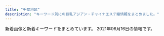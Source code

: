 ```yaml
---
title: "千葉地区"
description: "キーワード別にの巨乳アジアン・チャイナエステ嬢情報をまとめました。"
---
```


新着画像と新着キーワードをまとめています。
2021年06月16日の情報です。

<DmmAffiliateIns />
<KeywordTable
  shops={
    [
    {
        "keywords": {
            "85": 8,
            "88": 8,
            "87": 16,
            "C": 16,
            "86": 16,
            "D": 32
        },
        "url": "http://www.shimai.mensnv.com/",
        "station": "\u52dd\u7530\u53f0\u99c5\u5357\u53e3",
        "name": "\u59c9\u59b9",
        "img_links": [
            "http://www.shimai.mensnv.com/files/011.jpg",
            "http://www.shimai.mensnv.com/files/015.jpg",
            "http://www.shimai.mensnv.com/images/m3.jpg",
            "http://www.shimai.mensnv.com/images/s_message.png",
            "http://www.shimai.mensnv.com/images/slider-img001.jpg",
            "http://www.shimai.mensnv.com/images/m1.jpg",
            "http://www.shimai.mensnv.com/images/m6.jpg",
            "http://www.shimai.mensnv.com/files/014.jpg",
            "http://www.shimai.mensnv.com/images/m4.jpg",
            "http://www.shimai.mensnv.com/files/002.jpg",
            "http://www.shimai.mensnv.com/images/slider-img002.jpg",
            "http://www.shimai.mensnv.com/images/s_pickup.png",
            "http://www.shimai.mensnv.com/images/s_news.png",
            "http://www.shimai.mensnv.com/files/010.jpg",
            "http://www.shimai.mensnv.com/images/s_top_therapist.png",
            "http://www.shimai.mensnv.com/images/m2.jpg",
            "http://www.shimai.mensnv.com/files/003.jpg"
        ]
    },
    {
        "url": "http://sara.xyz.mn/",
        "keywords": {
            "E": 1,
            "D": 2,
            "87": 1,
            "C": 1,
            "88": 1,
            "86": 2
        },
        "name": "\u5929\u4f7f\u697d\u5712",
        "station": "\u5343\u8449\u4e2d\u592e\u99c5",
        "img_links": [
            "http://sara.xyz.mn/photos/sites/108/2021/04/2021040105285767.jpg",
            "http://sara.xyz.mn/photos/sites/108/2019/10/2019100108375699.jpg",
            "http://sara.xyz.mn/photos/sites/108/2019/11/201911100438444.jpg",
            "http://sara.xyz.mn/images/mobile.jpg",
            "http://sara.xyz.mn/images/top.jpg",
            "http://sara.xyz.mn/photos/sites/108/2019/10/2019100108375747.jpg",
            "http://sara.xyz.mn/images/s_staff.jpg",
            "http://sara.xyz.mn/images/s_info.jpg",
            "http://sara.xyz.mn/images/s_news.jpg",
            "http://sara.xyz.mn/images/staffs.png",
            "http://sara.xyz.mn/images/1.jpg",
            "http://sara.xyz.mn/photos/sites/108/2019/10/2019100108375817.jpg",
            "http://sara.xyz.mn/images/nbj3.jpg",
            "http://sara.xyz.mn/images/end1.jpg",
            "http://sara.xyz.mn/images/top1.jpg",
            "http://sara.xyz.mn/images/s_pick.jpg",
            "http://sara.xyz.mn/images/s_face.jpg",
            "http://sara.xyz.mn/photos/sites/108/2019/10/201910010837567.jpg"
        ]
    },
    {
        "station": "JR\u6d25\u7530\u6cbc\u99c5\u5317\u53e3",
        "name": "\u304a\u304b\u3048\u308a",
        "url": "http://wureshii.tokyo/",
        "keywords": {
            "C": 14
        },
        "img_links": [
            "http://wureshii.tokyo/static/picture/room1.png",
            "http://wureshii.tokyo/static/picture/room3.png",
            "http://wureshii.tokyo/static/picture/room4.png",
            "http://wureshii.tokyo/static/picture/tit-pick.png",
            "http://wureshii.tokyo/uploads/210608/1-21060Q44PD53.jpg",
            "http://wureshii.tokyo/static/picture/infor.png",
            "http://wureshii.tokyo/static/picture/tit-gat.png",
            "http://wureshii.tokyo/static/picture/room2.png",
            "http://wureshii.tokyo/static/picture/tite-staff.png",
            "http://wureshii.tokyo/static/picture/top.png",
            "http://wureshii.tokyo/static/picture/tit-new.png",
            "http://wureshii.tokyo/static/picture/tit-infor.png",
            "http://wureshii.tokyo/uploads/210608/1-21060Q44AD14.jpg",
            "http://wureshii.tokyo/uploads/210608/1-21060Q44621639.jpg",
            "http://wureshii.tokyo/static/picture/info.png",
            "http://wureshii.tokyo/uploads/210608/1-21060Q44I33Y.jpg"
        ]
    },
    {
        "station": "\u5317\u7fd2\u5fd7\u91ce\u99c5",
        "name": "\u697d\u5712\u5802",
        "url": "http://xn--cckzerb5br7a.net/",
        "keywords": {
            "85": 2,
            "86": 3,
            "D": 4,
            "87": 1,
            "E": 2
        },
        "img_links": [
            "http://xn--cckzerb5br7a.net/images/cg01.jpg",
            "http://xn--cckzerb5br7a.net/images/cg04.jpg",
            "http://xn--cckzerb5br7a.net/images/cg06.jpg",
            "http://xn--cckzerb5br7a.net/images/cg02.jpg",
            "http://xn--cckzerb5br7a.net/images/bj3.jpg",
            "http://xn--cckzerb5br7a.net/images/cg05.jpg",
            "http://xn--cckzerb5br7a.net/images/cg03.jpg"
        ]
    },
    {
        "keywords": {
            "86": 3,
            "83": 1,
            "87": 1,
            "D": 5,
            "E": 1,
            "85": 1
        },
        "name": "\u30a4\u30d6",
        "station": "\u4eac\u6210\u5343\u8449\u4e2d\u592e\u99c5\u897f\u53e3",
        "img_links": [
            "https://eve.iest.info/images/mobile.jpg",
            "https://eve.iest.info/photos/sites/86/2020/12/202012070434226.jpg",
            "https://eve.iest.info/photos/sites/86/2021/05/2021053001581747.jpg",
            "https://eve.iest.info/photos/sites/86/2020/12/2020121105320296.jpg",
            "https://eve.iest.info/photos/sites/86/2021/05/2021052002130412.jpg",
            "https://eve.iest.info/images/s_staff.jpg",
            "https://eve.iest.info/images/s_news.jpg",
            "https://eve.iest.info/photos/sites/86/2020/12/2020120704342315.jpg",
            "https://eve.iest.info/images/top.jpg",
            "https://eve.iest.info/photos/sites/86/2020/12/2020120704342160.jpg",
            "https://eve.iest.info/photos/sites/86/2021/02/2021021805312762.jpg",
            "https://eve.iest.info/photos/sites/86/2020/12/2020120704342237.jpg"
        ],
        "url": "https://eve.iest.info/"
    },
    {
        "img_links": [
            "http://oiranest.club/files/010d46c.jpg",
            "http://oiranest.club/files/006a3c6.jpg",
            "http://oiranest.club/images/nav-001.png",
            "http://oiranest.club/images/nav-006.png",
            "http://oiranest.club/images/nav-004.png",
            "http://oiranest.club/files/010a3c6.jpg",
            "http://oiranest.club/files/007a3c6.jpg",
            "http://oiranest.club/images/nav-003.png",
            "http://oiranest.club/files/003d46c.jpg",
            "http://oiranest.club/files/005d46c.jpg",
            "http://oiranest.club/images/top02-left.png",
            "http://oiranest.club/files/008a3c6.jpg",
            "http://oiranest.club/files/005a3c6.jpg",
            "http://oiranest.club/files/009a3c6.jpg",
            "http://oiranest.club/images/top003.png",
            "http://oiranest.club/images/nav-005.png",
            "http://oiranest.club/images/nav-002.png",
            "http://oiranest.club/files/008d46c.jpg",
            "http://oiranest.club/images/top01d46c.png",
            "http://oiranest.club/files/003a3c6.jpg",
            "http://oiranest.club/files/006d46c.jpg",
            "http://oiranest.club/files/007d46c.jpg",
            "http://oiranest.club/files/009d46c.jpg"
        ],
        "name": "\u82b1\u9b41\uff5e\u304a\u3044\u3089\u3093\uff5e",
        "keywords": {},
        "url": "http://oiranest.club/",
        "station": "\u5e55\u5f35\u672c\u90f7\u99c5\u6771\u53e3"
    },
    {
        "img_links": [
            "https://sweet-honey.iest.info/photos/sites/55/2021/05/2021052909301772-600x393.jpeg",
            "https://sweet-honey.iest.info/images/room5.jpg",
            "https://sweet-honey.iest.info/images/top.png",
            "https://sweet-honey.iest.info/images/mainimg.jpg",
            "https://sweet-honey.iest.info/images/pagetop.png",
            "https://sweet-honey.iest.info/images/room1.jpg",
            "https://sweet-honey.iest.info/photos/sites/55/2021/05/2021052714452225-e1622422168294.jpeg",
            "https://sweet-honey.iest.info/photos/sites/55/2021/04/2021041506061576.jpg",
            "https://sweet-honey.iest.info/photos/sites/55/2021/04/202104150621320.jpg",
            "https://sweet-honey.iest.info/images/room2.jpg",
            "https://sweet-honey.iest.info/photos/sites/55/2021/06/2021061200070863.jpeg",
            "https://sweet-honey.iest.info/images/spmainimg.jpg",
            "https://sweet-honey.iest.info/photos/sites/55/2021/05/2021052706345313.jpeg",
            "https://sweet-honey.iest.info/images/room6.jpg",
            "https://sweet-honey.iest.info/images/top_sp.png",
            "https://sweet-honey.iest.info/images/room4.jpg",
            "https://sweet-honey.iest.info/images/room3.jpg"
        ],
        "keywords": {
            "86": 2,
            "D": 6,
            "85": 2,
            "83": 2
        },
        "name": "\u30b9\u30a4\u30fc\u30c8\u30cf\u30cb\u30fc",
        "station": "\u5343\u8449\u4e2d\u592e\u99c5\u897f\u53e3",
        "url": "https://sweet-honey.iest.info/"
    },
    {
        "url": "https://yumesato.relaxjp.com/",
        "img_links": [
            "https://yumesato.relaxjp.com/css/nav/nav-002.png",
            "https://yumesato.relaxjp.com/css/staff/staff08-a.png",
            "https://yumesato.relaxjp.com/css/nav/nav-005.png",
            "https://yumesato.relaxjp.com/css/staff/staff05-a.png",
            "https://yumesato.relaxjp.com/css/staff/staff09-a.png",
            "https://yumesato.relaxjp.com/css/staff/staff09.png",
            "https://yumesato.relaxjp.com/css/staff/staff004.png",
            "https://yumesato.relaxjp.com/css/staff/staff03.png",
            "https://yumesato.relaxjp.com/css/staff/staff07.png",
            "https://yumesato.relaxjp.com/css/staff/staff08.png",
            "https://yumesato.relaxjp.com/css/staff/staff02.png",
            "https://yumesato.relaxjp.com/css/staff/staff02-a.png",
            "https://yumesato.relaxjp.com/css/staff/staff07-a.png",
            "https://yumesato.relaxjp.com/css/staff/staff004-a.png",
            "https://yumesato.relaxjp.com/css/nav/nav-004.png",
            "https://yumesato.relaxjp.com/css/nav/nav-001.png",
            "https://yumesato.relaxjp.com/css/top02.png",
            "https://yumesato.relaxjp.com/css/staff/staff01.png",
            "https://yumesato.relaxjp.com/css/staff/staff03-a.png",
            "https://yumesato.relaxjp.com/css/nav/nav-003.png",
            "https://yumesato.relaxjp.com/css/staff/staff01-a.png",
            "https://yumesato.relaxjp.com/css/tel.png",
            "https://yumesato.relaxjp.com/css/staff/staff06.png",
            "https://yumesato.relaxjp.com/css/staff/staff06-a.png",
            "https://yumesato.relaxjp.com/css/top01.png",
            "https://yumesato.relaxjp.com/css/nav/nav-006.png",
            "https://yumesato.relaxjp.com/css/staff/staff05.png"
        ],
        "station": "JR\u56db\u8857\u9053\u99c5\u5317\u53e3",
        "keywords": {
            "86": 7,
            "89": 1,
            "D": 3,
            "E": 4,
            "C": 1,
            "93": 1,
            "G": 1
        },
        "name": "\u5922\u91cc \uff5e\u3086\u3081\u3055\u3068\uff5e"
    },
    {
        "station": "JR\u6d25\u7530\u6cbc\u99c5\u5317\u53e3",
        "keywords": {},
        "img_links": [
            "http://utopia.relax-good.com/img/cast/aki-02.jpg",
            "http://utopia.relax-good.com/img/cast/momo-01.jpg",
            "http://utopia.relax-good.com/img/cast/rumi-05.jpg",
            "http://utopia.relax-good.com/img/cast/kaori-02.jpg",
            "http://utopia.relax-good.com/img/line_mark.png",
            "http://utopia.relax-good.com/img/cast/nana-01.jpg",
            "https://qr-official.line.me/sid/M/vig0320r.png",
            "http://utopia.relax-good.com/img/banners/20161121110248_DHQPVQBC_UXZGZTLA.jpg",
            "http://utopia.relax-good.com/img/cast/emi-01.jpg",
            "http://utopia.relax-good.com/img/cast/uc.jpg",
            "http://utopia.relax-good.com/img/cast/miyu-01.jpg",
            "http://utopia.relax-good.com/img/interior/lobby.jpg",
            "https://scdn.line-apps.com/n/line_add_friends/btn/ja.png",
            "http://utopia.relax-good.com/img/cast/miya-01.jpg",
            "http://utopia.relax-good.com/img/cast/rina-02.jpg",
            "http://utopia.relax-good.com/img/cast/natsumi-02.jpg",
            "http://utopia.relax-good.com/img/cast/mari-02.jpg",
            "http://utopia.relax-good.com/img/cast/yuki-01.jpg",
            "http://utopia.relax-good.com/img/cast/mina-01.jpg",
            "http://utopia.relax-good.com/img/cast/akane-01.jpg",
            "http://menlog.net/link/menlog8831.jpg"
        ],
        "name": "utopia \uff5e\u30e6\u30fc\u30c8\u30d4\u30a2\uff5e",
        "url": "http://utopia.relax-good.com/"
    },
    {
        "keywords": {
            "88": 1,
            "D": 3,
            "86": 1,
            "87": 1
        },
        "name": "\u30df\u30f3\u30c8",
        "url": "http://www.mint.esjp.info/",
        "station": "\u7fd2\u5fd7\u91ce\u99c5",
        "img_links": [
            "http://www.mint.esjp.info/images/head.jpg",
            "http://www.mint.esjp.info/images/mobile.jpg",
            "http://www.mint.esjp.info/images/news.jpg",
            "http://www.mint.esjp.info/files/001-03.jpg",
            "http://www.mint.esjp.info/files/003-02.jpg",
            "http://www.mint.esjp.info/files/002-03.jpg",
            "http://www.mint.esjp.info/images/int2.jpg",
            "http://www.mint.esjp.info/files/001-02.jpg",
            "http://www.mint.esjp.info/files/003-03.jpg",
            "http://www.mint.esjp.info/images/interior_t.jpg",
            "http://www.mint.esjp.info/images/link_t.jpg",
            "http://www.mint.esjp.info/images/sys1.jpg",
            "http://www.mint.esjp.info/images/staff_t.jpg",
            "http://www.mint.esjp.info/files/003.jpg",
            "http://www.mint.esjp.info/files/001.jpg",
            "http://www.mint.esjp.info/images/tel.jpg",
            "http://www.mint.esjp.info/files/002-02.jpg",
            "http://www.mint.esjp.info/files/002.jpg"
        ]
    },
    {
        "keywords": {
            "E": 7,
            "D": 11
        },
        "station": "JR\u6728\u66f4\u6d25\u99c5\u6771\u53e3",
        "name": "\u30af\u30aa\u30ec\u30a2",
        "url": "https://es-quorea.com/",
        "img_links": [
            "https://es-quorea.com/wp-content/uploads/2021/01/33amore.jpg",
            "https://es-quorea.com/wp-content/themes/este/img/3.jpg",
            "https://es-quorea.com/wp-content/uploads/2021/01/44amore.jpg",
            "https://es-quorea.com/wp-content/uploads/2021/01/22amore.jpg",
            "https://es-quorea.com/wp-content/themes/este/img/call.png",
            "https://es-quorea.com/wp-content/themes/este/img/1.jpg",
            "https://es-quorea.com/wp-content/themes/este/img/top-img01a.png",
            "https://es-quorea.com/wp-content/themes/este/img/tel_footer.png",
            "https://es-quorea.com/wp-content/themes/este/img/tel_header.png",
            "https://es-quorea.com/wp-content/themes/este/img/top-img05b.png",
            "https://es-quorea.com/wp-content/uploads/2020/01/citeg.jpg",
            "https://es-quorea.com/wp-content/themes/este/img/top-img05a.png",
            "https://es-quorea.com/wp-content/themes/este/img/4.jpg",
            "https://es-quorea.com/wp-content/themes/este/img/top-img03.png",
            "https://es-quorea.com/wp-content/themes/este/img/top-img02.png",
            "https://es-quorea.com/wp-content/themes/este/img/top-img01b.png",
            "https://es-quorea.com/wp-content/uploads/2021/03/89762citeg.jpg",
            "https://es-quorea.com/wp-content/themes/este/img/2.jpg"
        ]
    },
    {
        "station": "JR\u897f\u5343\u8449\u99c5\u5357\u53e3",
        "name": "PAREO\u30fb\u30d1\u30ec\u30aa",
        "url": "http://pareo.ests.jp/",
        "img_links": [],
        "keywords": {}
    },
    {
        "img_links": [],
        "name": "\u30e9\u30e0\u30b8",
        "keywords": {},
        "station": "JR\u56db\u8857\u9053\u99c5\u5317\u53e3",
        "url": "http://lambsey.ies.bz/"
    },
    {
        "url": "http://estela-spa.ests.jp/",
        "keywords": {},
        "station": "\u5343\u8449\u4e2d\u592e\u99c5\u897f\u53e3",
        "name": "\u30eb\u30d3\u30fc",
        "img_links": []
    },
    {
        "station": "JR\u4e94\u4e95\u99c5\u897f\u53e3",
        "url": "http://iyasi-time.com/",
        "name": "\u5eb7\u697d\u5712-KOURAKUEN-",
        "keywords": {},
        "img_links": [
            "http://iyasi-time.com/images/top/top_05.jpg",
            "http://iyasi-time.com/images/top/top_06.jpg",
            "http://iyasi-time.com/images/top/top_03.jpg",
            "http://iyasi-time.com/images/top/top_01.jpg",
            "http://iyasi-time.com/images/top/top_08.png",
            "http://iyasi-time.com/images/top/top_04.jpg",
            "http://iyasi-time.com/images/page_top.png",
            "http://iyasi-time.com/images/staff_image/staf_09a.jpg",
            "http://iyasi-time.com/images/home/top.jpg",
            "http://iyasi-time.com/images/top/top_02.jpg"
        ]
    },
    {
        "name": "Flower",
        "url": "http://www.es-lime.info/",
        "station": "\u5343\u8449\u4e2d\u592e\u99c5\u6771\u53e3",
        "keywords": {},
        "img_links": [
            "http://www.es-lime.info/img/rina1.jpg",
            "http://www.es-lime.info/images/int2.png",
            "http://www.es-lime.info/staff/ai.jpg",
            "http://www.es-lime.info/images/interior_t.jpg",
            "http://www.es-lime.info/staff/rina.jpg",
            "http://www.es-lime.info/img/ai1.jpg",
            "http://www.es-lime.info/images/menu/interior.png",
            "http://www.es-lime.info/img/eko1.jpg",
            "http://www.es-lime.info/staff/megumi.jpg",
            "http://www.es-lime.info/img/yuki1.jpg",
            "http://www.es-lime.info/images/menu/top.png",
            "http://www.es-lime.info/images/menu/staff.png",
            "http://www.es-lime.info/images/staff_t.jpg",
            "http://www.es-lime.info/images/tel.png",
            "http://www.es-lime.info/staff/eko.jpg",
            "http://www.es-lime.info/staff/ayumi.jpg",
            "http://www.es-lime.info/images/sys.jpg",
            "http://www.es-lime.info/images/tg.png",
            "http://www.es-lime.info/img/ayumi1.jpg",
            "http://www.es-lime.info/images/news.jpg",
            "http://www.es-lime.info/staff/miyuki.jpg",
            "http://www.es-lime.info/images/int1.jpg",
            "http://www.es-lime.info/images/rec.jpg",
            "http://www.es-lime.info/images/time.jpg",
            "http://www.es-lime.info/img/miyuki1.jpg",
            "http://www.es-lime.info/staff/yuki.jpg",
            "http://www.es-lime.info/images/right.png",
            "http://www.es-lime.info/img/megumi1.jpg"
        ]
    },
    {
        "station": "\u4eac\u6210\u81fc\u4e95\u99c5\u5357\u53e3",
        "keywords": {
            "86": 11,
            "E": 2,
            "D": 2
        },
        "img_links": [
            "http://forever-est.xyz/img/no.png",
            "http://forever-est.xyz/img/sta6.jpg",
            "http://forever-est.xyz/img/sta2.jpg",
            "http://forever-est.xyz/img/st6.jpg",
            "http://forever-est.xyz/img/sta1.jpg",
            "http://forever-est.xyz/img/st3.jpg",
            "http://forever-est.xyz/img/sta3.jpg",
            "http://forever-est.xyz/img/sta5.jpg",
            "http://forever-est.xyz/img/r1.jpg",
            "http://forever-est.xyz/img/st5.jpg",
            "http://forever-est.xyz/img/fla.jpg",
            "http://forever-est.xyz/img/st2.jpg",
            "http://forever-est.xyz/img/top.jpg",
            "http://forever-est.xyz/img/st1.jpg",
            "http://forever-est.xyz/img/eve.jpg"
        ],
        "name": "\u30af\u30ed\u30fc\u30d0\u30fc",
        "url": "http://forever-est.xyz/"
    },
    {
        "keywords": {},
        "name": "\u9759\u5fc3\u5802\uff5e\u30bb\u30a4\u30b7\u30f3\u30c9\u30a6\uff5e",
        "img_links": [
            "http://www.es-goi.click/images/sys1.jpg",
            "http://www.es-goi.click/images/staff_t.jpg",
            "http://www.es-goi.click/img/yuri1.jpg",
            "http://www.es-goi.click/images/mobile.jpg",
            "http://www.es-goi.click/img/emi1.jpg",
            "http://www.es-goi.click/images/int1.jpg",
            "http://www.es-goi.click/images/line.jpg",
            "http://www.es-goi.click/images/sys5.jpg",
            "http://www.es-goi.click/images/2.jpg",
            "http://www.es-goi.click/images/sys3.jpg",
            "http://www.es-goi.click/img/hana1.jpg",
            "http://www.es-goi.click/images/sys2.jpg",
            "http://www.es-goi.click/images/3.jpg",
            "http://www.es-goi.click/images/sys4.jpg",
            "http://www.es-goi.click/images/1.jpg",
            "http://www.es-goi.click/img/rika1.jpg",
            "http://www.es-goi.click/images/head.jpg",
            "http://www.es-goi.click/images/info.jpg",
            "http://www.es-goi.click/images/interior_t.jpg",
            "http://www.es-goi.click/images/int2.jpg",
            "http://www.es-goi.click/images/tr.jpg",
            "http://www.es-goi.click/images/4.jpg",
            "http://www.es-goi.click/images/news.jpg"
        ],
        "station": "JR\u4e94\u4e95\u99c5\u6771\u53e3",
        "url": "http://www.es-goi.click/"
    },
    {
        "station": "JR\u7a32\u6bdb\u99c5\u6771\u53e3",
        "url": "http://www.lovegame.iesjp.com/",
        "img_links": [
            "http://www.lovegame.iesjp.com/files/029-02.jpg",
            "http://www.lovegame.iesjp.com/img/btn_blog.png",
            "http://www.lovegame.iesjp.com/img/btn_side_mobile.jpg",
            "http://www.lovegame.iesjp.com/files/024.jpg",
            "http://www.lovegame.iesjp.com/images/slider/2.jpg",
            "http://www.lovegame.iesjp.com/files/025-02.jpg",
            "http://www.lovegame.iesjp.com/files/048-02.jpg",
            "http://www.lovegame.iesjp.com/files/050-02.jpg",
            "http://www.lovegame.iesjp.com/files/026-02.jpg",
            "http://www.lovegame.iesjp.com/img/tel.png",
            "http://www.lovegame.iesjp.com/images/slider/3.jpg",
            "http://www.lovegame.iesjp.com/img/pickup.jpg",
            "http://www.lovegame.iesjp.com/files/041-02.jpg",
            "http://www.lovegame.iesjp.com/files/026.jpg",
            "http://www.lovegame.iesjp.com/img/ttl_info.png",
            "http://www.lovegame.iesjp.com/files/041.jpg",
            "http://www.lovegame.iesjp.com/files/024-02.jpg",
            "http://www.lovegame.iesjp.com/files/013.jpg",
            "http://www.lovegame.iesjp.com/files/049-02.jpg",
            "http://www.lovegame.iesjp.com/files/013-02.jpg",
            "http://www.lovegame.iesjp.com/images/slider/1.jpg",
            "http://www.lovegame.iesjp.com/files/002.jpg",
            "http://www.lovegame.iesjp.com/files/050.jpg",
            "http://www.lovegame.iesjp.com/files/049.jpg",
            "http://www.lovegame.iesjp.com/files/046-02.jpg",
            "http://www.lovegame.iesjp.com/files/046.jpg",
            "http://www.lovegame.iesjp.com/img/goback.jpg",
            "http://www.lovegame.iesjp.com/files/002-02.jpg",
            "http://www.lovegame.iesjp.com/img/ttl_news.png",
            "http://www.lovegame.iesjp.com/files/048.jpg",
            "http://www.lovegame.iesjp.com/files/040-02.jpg",
            "http://www.lovegame.iesjp.com/files/025.jpg",
            "http://www.lovegame.iesjp.com/files/040.jpg",
            "http://www.lovegame.iesjp.com/files/029.jpg"
        ],
        "name": "\u30e9\u30d6\u30b2\u30fc\u30e0",
        "keywords": {
            "84": 2,
            "85": 2,
            "C": 23,
            "86": 4,
            "87": 16,
            "D": 20
        }
    },
    {
        "keywords": {
            "87": 3,
            "86": 1,
            "D": 4
        },
        "name": "\u691b \uff5e\u3082\u307f\u3058\uff5e",
        "url": "http://www.oggi.relaxmens.com/",
        "station": "JR\u7a32\u6bdb\u99c5\u6771\u53e3",
        "img_links": [
            "http://www.oggi.relaxmens.com/img/stt.jpg",
            "http://www.oggi.relaxmens.com/img/nav-001.png",
            "http://www.oggi.relaxmens.com/img/stb.jpg",
            "http://www.oggi.relaxmens.com/files/001.jpg",
            "http://www.oggi.relaxmens.com/img/nav-005.png",
            "http://www.oggi.relaxmens.com/files/016.jpg",
            "http://www.oggi.relaxmens.com/img/nav-006.png",
            "http://www.oggi.relaxmens.com/img/nav-002.png",
            "http://www.oggi.relaxmens.com/img/nav-004.png",
            "http://www.oggi.relaxmens.com/files/017.jpg",
            "http://www.oggi.relaxmens.com/img/top01.png",
            "http://www.oggi.relaxmens.com/files/015.jpg",
            "http://www.oggi.relaxmens.com/img/tel.png",
            "http://www.oggi.relaxmens.com/img/nav-003.png"
        ]
    },
    {
        "name": "\u6708\u306e\u604b",
        "url": "http://tsukinokoi.tyo.ac/",
        "station": "\u4eac\u6210\u81fc\u4e95\u99c5\u5317\u53e3",
        "keywords": {
            "C": 4
        },
        "img_links": [
            "http://tsukinokoi.a1.tyo.ac/upload/sites/10/2016/12/staff1-280x411.jpg",
            "http://tsukinokoi.tyo.ac/images/new.png",
            "http://tsukinokoi.tyo.ac/images/s_staff.png",
            "http://tsukinokoi.a1.tyo.ac/upload/sites/10/2016/12/staff2-280x411.jpg",
            "http://tsukinokoi.a1.tyo.ac/upload/sites/10/2016/12/staff2.jpg",
            "http://tsukinokoi.tyo.ac/images/s_pick.png",
            "http://tsukinokoi.tyo.ac/images/top.png",
            "http://tsukinokoi.a1.tyo.ac/upload/sites/10/2016/12/staff1.jpg",
            "http://tsukinokoi.tyo.ac/images/info1.png",
            "http://tsukinokoi.tyo.ac/images/s_news.png"
        ]
    },
    {
        "keywords": {},
        "station": "JR\u6210\u7530\u99c5",
        "img_links": [
            "https://www.ikoi-este.com/images/interior/s5.jpg",
            "https://www.ikoi-este.com/sp/img/3.jpg",
            "https://www.ikoi-este.com/images/girl/gal_2104030100051617422410004.jpg",
            "https://www.ikoi-este.com/sp/img/6.jpg",
            "https://www.ikoi-este.com/images/menu/interior_off.jpg",
            "https://www.ikoi-este.com/images/interior/s3.jpg",
            "https://www.ikoi-este.com/images/y.jpg",
            "https://www.ikoi-este.com/images/girl/gal_2104030134471617424572004.jpg",
            "https://www.ikoi-este.com/i/images/3.jpg",
            "https://www.ikoi-este.com/images/girl/gal_2104030100051617422410005.jpg",
            "https://www.ikoi-este.com/images/menu/staff_off.jpg",
            "https://www.ikoi-este.com/images/girl/gal_2104030134471617424572005.jpg",
            "https://www.ikoi-este.com/images/contents.jpg",
            "https://www.ikoi-este.com/i/images/6.jpg",
            "https://www.ikoi-este.com/images/girl/gal_2104030102251617422567005.jpg",
            "https://www.ikoi-este.com/i/images/1.jpg",
            "https://www.ikoi-este.com/images/girl/gal_2104030102251617422567004.jpg",
            "https://www.ikoi-este.com/sp/img/4.jpg",
            "https://www.ikoi-este.com/i/images/5.jpg",
            "https://www.ikoi-este.com/i/images/4.jpg",
            "https://www.ikoi-este.com/sp/img/5.jpg",
            "https://www.ikoi-este.com/images/menu/top_off.jpg",
            "https://www.ikoi-este.com/sp/img/2.jpg",
            "https://www.ikoi-este.com/images/interior/s6.jpg",
            "https://www.ikoi-este.com/images/interior/1.jpg",
            "https://www.ikoi-este.com/sp/img/1.jpg",
            "https://www.ikoi-este.com/images/interior/s4.jpg",
            "https://www.ikoi-este.com/images/interior/s1.jpg",
            "https://www.ikoi-este.com/i/images/2.jpg",
            "https://www.ikoi-este.com/images/interior/s2.jpg",
            "https://www.ikoi-este.com/images/menu/contents_off.jpg"
        ],
        "url": "https://www.ikoi-este.com/",
        "name": "\u548c\uff5e\u306a\u3054\u307f\uff5e"
    },
    {
        "keywords": {
            "C": 3,
            "86": 2,
            "88": 2,
            "85": 6,
            "84": 4,
            "D": 11
        },
        "url": "http://yureloyuli.xyz/",
        "station": "\u9ad8\u6839\u6728\u6238\u99c5\u5317\u53e3",
        "img_links": [
            "http://yureloyuli.xyz/uploads/200326/1-200326091KT30.jpg",
            "http://yureloyuli.xyz/uploads/210308/1-21030Q02F2R6.jpg",
            "http://yureloyuli.xyz/uploads/210218/1-21021Q55420226.jpg",
            "http://yureloyuli.xyz/static/picture/bar-inte.png",
            "http://yureloyuli.xyz/uploads/210102/1-210102131F3W2.jpg",
            "http://yureloyuli.xyz/uploads/200324/1-20032409411K31.jpg",
            "http://yureloyuli.xyz/uploads/200218/1-20021Q20511212.jpg",
            "http://yureloyuli.xyz/static/picture/bar-infomation.png",
            "http://yureloyuli.xyz/static/picture/bar-girls.png",
            "http://yureloyuli.xyz/uploads/210204/1-210204142K0J1.jpg",
            "http://yureloyuli.xyz/uploads/200706/1-200F6092015B8.jpg",
            "http://yureloyuli.xyz/static/picture/info_text.jpg",
            "http://yureloyuli.xyz/uploads/200722/1-200H215404S47.jpg",
            "http://yureloyuli.xyz/static/picture/info1.jpg",
            "http://yureloyuli.xyz/uploads/200206/1-20020616251Q12.jpg",
            "http://yureloyuli.xyz/uploads/200228/1-20022P91635N0.jpg",
            "http://yureloyuli.xyz/static/picture/bar-news.png",
            "http://yureloyuli.xyz/static/picture/info2.jpg",
            "http://yureloyuli.xyz/uploads/200317/1-20031F92052106.jpg",
            "http://yureloyuli.xyz/static/picture/girls-bar.png",
            "http://yureloyuli.xyz/uploads/200912/1-200912104044951.jpg",
            "http://yureloyuli.xyz/uploads/210504/1-21050415192X16.jpg",
            "http://yureloyuli.xyz/uploads/201113/1-201113153614922.jpg"
        ],
        "name": "\u7f8e\u9b54\u5973"
    },
    {
        "name": "\u6843\u6e90\u90f7",
        "station": "\u6804\u753a\u99c51\u756a\u53e3",
        "url": "http://otona-room.work/",
        "keywords": {},
        "img_links": [
            "http://otona-room.work/staff_5562_1531961868171342.jpg",
            "http://otona-room.work/furo.jpg",
            "http://otona-room.work/staff_5562_1531961868171342.jpeg",
            "http://otona-room.work/4.jpg",
            "http://otona-room.work/staff_7611_1551333114399883.jpg",
            "http://otona-room.work/1.jpg",
            "http://otona-room.work/3.jpg",
            "http://otona-room.work/staff_5630_1549447096342302.jpg",
            "http://otona-room.work/g3.jpg",
            "http://otona-room.work/head_2_3705_1542686088990068.jpg",
            "http://otona-room.work/staff_7611_1551333114399883.jpeg",
            "http://otona-room.work/g2.jpg",
            "http://otona-room.work/5.jpg",
            "http://otona-room.work/kanban.jpg",
            "http://otona-room.work/head_1_3705_1534384950723871.jpg",
            "http://otona-room.work/movie.png",
            "http://otona-room.work/b2.jpg",
            "http://otona-room.work/g4.jpg",
            "http://otona-room.work/b3.jpg",
            "http://otona-room.work/1620041930.jpeg"
        ]
    },
    {
        "name": "Smile\u30fb\u30b9\u30de\u30a4\u30eb",
        "station": "\u5343\u8449\u4e2d\u592e\u99c5\u6771\u53e3",
        "keywords": {
            "85": 4,
            "86": 8,
            "D": 13,
            "C": 1,
            "87": 4,
            "E": 2
        },
        "img_links": [
            "http://smile.oks.bz/images/link.jpg",
            "http://smile.oks.bz/photos/sites/41/2021/03/2021030812591776.jpg",
            "http://smile.oks.bz/photos/sites/41/2020/01/2020012310224324.jpg",
            "http://smile.oks.bz/images/staff_line.jpg",
            "http://smile.oks.bz/photos/sites/41/2021/01/2021012517065775.jpg",
            "http://smile.oks.bz/photos/sites/41/2021/02/2021022713432946.jpg",
            "http://smile.oks.bz/photos/sites/41/2021/06/2021060810245698.jpg",
            "http://smile.oks.bz/photos/sites/41/2019/12/2019122516470912.jpg",
            "http://smile.oks.bz/photos/sites/41/2020/11/2020110713394486.jpg",
            "http://smile.oks.bz/photos/sites/41/2020/09/202009091902267.jpg",
            "http://smile.oks.bz/photos/sites/41/2020/10/2020101713162274.jpg",
            "http://smile.oks.bz/photos/sites/41/2021/05/2021050509224054.jpg",
            "http://smile.oks.bz/photos/sites/41/2021/06/2021060810245698-356x475.jpg",
            "http://smile.oks.bz/images/top.jpg",
            "http://smile.oks.bz/images/s_news.jpg",
            "http://smile.oks.bz/photos/sites/41/2020/10/202010071446208.jpg",
            "http://smile.oks.bz/photos/sites/41/2019/12/2019122517044066.jpg",
            "http://smile.oks.bz/photos/sites/41/2021/01/2021010911025290.jpg",
            "http://smile.oks.bz/photos/sites/41/2019/09/2019090417583313.jpg",
            "http://smile.oks.bz/images/s_face.jpg",
            "http://smile.oks.bz/images/mobile.jpg",
            "http://smile.oks.bz/photos/sites/41/2020/09/2020090213501227.jpg",
            "http://smile.oks.bz/photos/sites/41/2019/09/2019091314105462.jpg",
            "http://smile.oks.bz/photos/sites/41/2019/12/2019122517044318.jpg",
            "http://smile.oks.bz/photos/sites/41/2020/07/2020071417514615.jpg",
            "http://smile.oks.bz/photos/sites/41/2021/02/2021020310442052.jpg",
            "http://smile.oks.bz/photos/sites/41/2019/08/201909231726370.jpg",
            "http://smile.oks.bz/photos/sites/41/2021/02/2021020310442224.jpg",
            "http://smile.oks.bz/photos/sites/41/2019/11/2019112410352437.jpg",
            "http://smile.oks.bz/photos/sites/41/2019/12/2019122517061810.jpg"
        ],
        "url": "http://smile.oks.bz/"
    },
    {
        "keywords": {
            "87": 24,
            "90": 8,
            "\u5de8\u4e73": 12,
            "89": 16,
            "\u4e73": 12,
            "D": 24,
            "\u30bb\u30af\u30b7\u30fc": 6,
            "E": 24
        },
        "img_links": [
            "http://www.sakura-relax.xyz/files/030-02.jpg",
            "http://www.sakura-relax.xyz/files/034.jpg",
            "http://www.sakura-relax.xyz/photo_news/upimg/96987600678235ec58_0.jpg",
            "http://www.sakura-relax.xyz/photo_news/upimg/827105ecc9fb6cdf66_0.jpg",
            "http://www.sakura-relax.xyz/images/rsubt1.png",
            "http://www.sakura-relax.xyz/files/011-02.jpg",
            "http://www.sakura-relax.xyz/files/032.jpg",
            "http://www.sakura-relax.xyz/files/033.jpg",
            "http://www.sakura-relax.xyz/files/031-02.jpg",
            "http://www.sakura-relax.xyz/photo_news/upimg/190185eb4f804163a1_0.jpg",
            "http://www.sakura-relax.xyz/files/032-02.jpg",
            "http://www.sakura-relax.xyz/photo_news/upimg/826735f59e51ce9198_0.jpg",
            "http://www.sakura-relax.xyz/images/m1.jpg",
            "http://www.sakura-relax.xyz/files/011.jpg",
            "http://www.sakura-relax.xyz/files/030.jpg",
            "http://www.sakura-relax.xyz/images/tel2.png",
            "http://www.sakura-relax.xyz/images/rsubt6.png",
            "http://www.sakura-relax.xyz/images/slider-img002.jpg",
            "http://www.sakura-relax.xyz/images/slider-img001.jpg",
            "http://www.sakura-relax.xyz/images/b-online.png",
            "http://www.sakura-relax.xyz/images/m6.jpg",
            "http://www.sakura-relax.xyz/photo_news/upimg/215885f1a37aac2e3e_0.jpg",
            "http://www.sakura-relax.xyz/photo_news/upimg/779835eabd0b716dfc_0.jpg",
            "http://www.sakura-relax.xyz/images/m4.jpg",
            "http://www.sakura-relax.xyz/images/rsubt5.png",
            "http://www.sakura-relax.xyz/photo_news/upimg/540985f71445468556_0.jpg",
            "http://www.sakura-relax.xyz/files/031.jpg",
            "http://www.sakura-relax.xyz/photo_news/upimg/72004608f828daf47e_0.jpg",
            "http://www.sakura-relax.xyz/photo_news/upimg/722845f04113e12e26_0.jpg",
            "http://www.sakura-relax.xyz/files/033-02.jpg",
            "http://www.sakura-relax.xyz/images/m2.jpg",
            "http://www.sakura-relax.xyz/files/034-02.jpg",
            "http://www.sakura-relax.xyz/images/m3.jpg",
            "http://www.sakura-relax.xyz/images/rsubt2.png",
            "http://www.sakura-relax.xyz/images/rsubt7.png",
            "http://www.sakura-relax.xyz/images/rsubt4.png",
            "http://www.sakura-relax.xyz/images/b-tel.png",
            "http://www.sakura-relax.xyz/images/rsubt3.png"
        ],
        "url": "http://www.sakura-relax.xyz/",
        "name": "\u685c",
        "station": "JR\u56db\u8857\u9053\u99c5\u5317\u53e3"
    },
    {
        "keywords": {
            "D": 12,
            "E": 3,
            "C": 6,
            "\u80f8": 2,
            "84": 6,
            "83": 9,
            "82": 6
        },
        "img_links": [
            "https://www.harurelaxation.com/img/all/loader.png",
            "https://www.harurelaxation.com/prof/11/top.jpg",
            "https://www.harurelaxation.com/prof/11/02.jpg",
            "https://www.harurelaxation.com/prof/10/top.jpg",
            "https://www.harurelaxation.com/prof/1/01.jpg",
            "https://www.harurelaxation.com/prof/9/top.jpg",
            "https://www.harurelaxation.com/prof/10/02.jpg",
            "https://www.harurelaxation.com/prof/5/02.jpg",
            "https://www.harurelaxation.com/img/tmp/sns_bt1.png",
            "https://www.harurelaxation.com/prof/3/top.jpg",
            "https://www.harurelaxation.com/prof/1/top.jpg",
            "https://www.harurelaxation.com/prof/6/02.jpg",
            "https://www.harurelaxation.com/prof/3/01.jpg",
            "https://www.harurelaxation.com/prof/9/01.jpg",
            "https://www.harurelaxation.com/prof/5/01.jpg",
            "https://www.harurelaxation.com/prof/3/02.jpg",
            "https://www.harurelaxation.com/prof/6/top.jpg",
            "https://www.harurelaxation.com/prof/11/03.jpg",
            "https://www.harurelaxation.com/prof/10/01.jpg",
            "https://www.harurelaxation.com/prof/7/top.jpg",
            "https://www.harurelaxation.com/prof/5/top.jpg",
            "https://www.harurelaxation.com/prof/8/01.jpg",
            "https://www.harurelaxation.com/prof/11/01.jpg",
            "https://www.harurelaxation.com/prof/7/01.jpg",
            "https://www.harurelaxation.com/prof/7/02.jpg",
            "https://www.harurelaxation.com/prof/10/03.jpg",
            "https://www.harurelaxation.com/prof/8/top.jpg",
            "https://www.harurelaxation.com/prof/8/02.jpg",
            "https://www.harurelaxation.com/img/tmp/sns_bt2.png",
            "https://www.harurelaxation.com/prof/1/02.jpg",
            "https://www.harurelaxation.com/prof/6/01.jpg"
        ],
        "name": "HARU",
        "url": "https://www.harurelaxation.com/",
        "station": "JR\u8302\u539f\u99c5"
    },
    {
        "keywords": {
            "D": 8,
            "86": 5,
            "E": 1,
            "C": 3,
            "85": 3,
            "87": 4,
            "88": 1
        },
        "url": "http://www.suisen.masg.info/",
        "img_links": [
            "http://www.suisen.masg.info/images/r5.jpg",
            "http://www.suisen.masg.info/files/010.jpg",
            "http://www.suisen.masg.info/files/012-03.jpg",
            "http://www.suisen.masg.info/files/014.jpg",
            "http://www.suisen.masg.info/images/face.png",
            "http://www.suisen.masg.info/files/012-02.jpg",
            "http://www.suisen.masg.info/images/shop/shop03.jpg",
            "http://www.suisen.masg.info/files/013-02.jpg",
            "http://www.suisen.masg.info/images/shop/shop02.jpg",
            "http://www.suisen.masg.info/images/r4.jpg",
            "http://www.suisen.masg.info/files/003-03.jpg",
            "http://www.suisen.masg.info/files/009-03.jpg",
            "http://www.suisen.masg.info/files/008.jpg",
            "http://www.suisen.masg.info/images/news.png",
            "http://www.suisen.masg.info/images/pick.png",
            "http://www.suisen.masg.info/files/007-02.jpg",
            "http://www.suisen.masg.info/images/r1.jpg",
            "http://www.suisen.masg.info/files/003-02.jpg",
            "http://www.suisen.masg.info/files/008-03.jpg",
            "http://www.suisen.masg.info/images/end.png",
            "http://www.suisen.masg.info/files/004-03.jpg",
            "http://www.suisen.masg.info/files/009.jpg",
            "http://www.suisen.masg.info/images/bj2.jpg",
            "http://www.suisen.masg.info/files/014-02.jpg",
            "http://www.suisen.masg.info/files/014-03.jpg",
            "http://www.suisen.masg.info/files/009-02.jpg",
            "http://www.suisen.masg.info/files/011-02.jpg",
            "http://www.suisen.masg.info/files/013-03.jpg",
            "http://www.suisen.masg.info/images/top.png",
            "http://www.suisen.masg.info/images/shop/shop01.jpg",
            "http://www.suisen.masg.info/files/002.jpg",
            "http://www.suisen.masg.info/files/006.jpg",
            "http://www.suisen.masg.info/files/004-02.jpg",
            "http://www.suisen.masg.info/images/s_staff.png",
            "http://www.suisen.masg.info/files/010-03.jpg",
            "http://www.suisen.masg.info/files/007.jpg",
            "http://www.suisen.masg.info/files/008-02.jpg",
            "http://www.suisen.masg.info/files/006-02.jpg",
            "http://www.suisen.masg.info/files/013.jpg",
            "http://www.suisen.masg.info/files/005-02.jpg",
            "http://www.suisen.masg.info/files/005.jpg",
            "http://www.suisen.masg.info/files/007-03.jpg",
            "http://www.suisen.masg.info/images/s_link.png",
            "http://www.suisen.masg.info/files/005-03.jpg",
            "http://www.suisen.masg.info/files/004.jpg",
            "http://www.suisen.masg.info/files/006-03.jpg",
            "http://www.suisen.masg.info/files/011-03.jpg",
            "http://www.suisen.masg.info/files/011.jpg",
            "http://www.suisen.masg.info/files/010-02.jpg",
            "http://www.suisen.masg.info/files/002-02.jpg",
            "http://www.suisen.masg.info/images/shop/shop04.jpg",
            "http://www.suisen.masg.info/files/012.jpg",
            "http://www.suisen.masg.info/images/r2.jpg",
            "http://www.suisen.masg.info/files/002-03.jpg",
            "http://www.suisen.masg.info/files/003.jpg"
        ],
        "station": "JR\u6771\u91d1\u99c5\u6771\u53e3",
        "name": "\u6c34\u4ed9"
    },
    {
        "url": "http://iyashinokoi.este88.com/",
        "img_links": [
            "http://iyashinokoi.este88.com/images/acc03.jpg",
            "http://iyashinokoi.este88.com/images/kp2.png",
            "http://iyashinokoi.este88.com/gals/cizuka1.jpg",
            "http://iyashinokoi.este88.com/images/acc02.jpg",
            "http://iyashinokoi.este88.com/gals/norika1.jpg",
            "http://iyashinokoi.este88.com/images/kp3.png",
            "http://iyashinokoi.este88.com/gals/yuyu1.jpg",
            "http://iyashinokoi.este88.com/gals/risa1.jpg",
            "http://iyashinokoi.este88.com/images/kp1.png",
            "http://iyashinokoi.este88.com/images/acc04.jpg",
            "http://iyashinokoi.este88.com/images/info.png",
            "http://iyashinokoi.este88.com/img/r02.jpg",
            "http://iyashinokoi.este88.com/img/r04.jpg",
            "http://iyashinokoi.este88.com/gals/riri1.jpg",
            "http://iyashinokoi.este88.com/img/r05.jpg",
            "http://iyashinokoi.este88.com/img/r01.jpg",
            "http://iyashinokoi.este88.com/gals/nana1.jpg",
            "http://iyashinokoi.este88.com/gals/yuka1.jpg",
            "http://iyashinokoi.este88.com/img/r03.jpg",
            "http://iyashinokoi.este88.com/images/acc01.jpg",
            "http://iyashinokoi.este88.com/gals/miki1.jpg",
            "http://iyashinokoi.este88.com/images/qr.jpg"
        ],
        "name": "\u7652\u3057\u306e\u604b",
        "keywords": {},
        "station": "\u52dd\u7530\u53f0\u99c5\u5357\u53e3"
    },
    {
        "station": "\u52dd\u7530\u53f0\u99c5\u5357\u53e3",
        "keywords": {
            "86": 5,
            "90": 10,
            "92": 5
        },
        "url": "https://katsutadai-mensesthe.com/",
        "img_links": [
            "https://katsutadai-mensesthe.com/icon/line.png",
            "https://katsutadai-mensesthe.com/icon/facebook.png",
            "https://katsutadai-mensesthe.com/images/main1.jpg",
            "https://katsutadai-mensesthe.com/icon/twitter.png",
            "https://katsutadai-mensesthe.com/room/room-l4.jpg",
            "https://katsutadai-mensesthe.com/staff/sayaka-s1.jpg",
            "https://katsutadai-mensesthe.com/room/room-l3.jpg",
            "https://katsutadai-mensesthe.com/footer/footer-tel.png",
            "https://katsutadai-mensesthe.com/images/header3.png",
            "https://katsutadai-mensesthe.com/images/esthe3.jpg",
            "https://katsutadai-mensesthe.com/staff/ayumi-s1.jpg",
            "https://katsutadai-mensesthe.com/staff/ayumi-l1.jpg",
            "https://katsutadai-mensesthe.com/room/room-l2.jpg",
            "https://katsutadai-mensesthe.com/icon/yelp.png",
            "https://katsutadai-mensesthe.com/staff/nami-l1.jpg",
            "https://katsutadai-mensesthe.com/images/clear.png",
            "https://katsutadai-mensesthe.com/staff/nami-s1.jpg",
            "https://katsutadai-mensesthe.com/images/main-sp.jpg",
            "https://katsutadai-mensesthe.com/staff/natsuko-s1.jpg",
            "https://katsutadai-mensesthe.com/room/room-l1.jpg",
            "https://katsutadai-mensesthe.com/footer/footer-line.png",
            "https://katsutadai-mensesthe.com/images/esthe1.jpg",
            "https://katsutadai-mensesthe.com/staff/sayaka-l1.jpg",
            "https://katsutadai-mensesthe.com/staff/natsuko-l1.jpg",
            "https://katsutadai-mensesthe.com/images/esthe2.jpg",
            "https://katsutadai-mensesthe.com/images/esthe4.jpg",
            "https://katsutadai-mensesthe.com/footer/footer-staff.png",
            "https://katsutadai-mensesthe.com/images/qrcode.png"
        ],
        "name": "\u30dc\u30c7\u30a3\u30af\u30ea\u30cb\u30c3\u30af"
    },
    {
        "url": "http://peach-est.com/",
        "img_links": [
            "http://peach-est.com/staff/sayuri.jpg",
            "http://peach-est.com/room/r-5.jpg",
            "http://peach-est.com/room/r-3.jpg",
            "http://peach-est.com/staff/yui1.jpg",
            "http://peach-est.com/staff/moe.jpg",
            "http://peach-est.com/img/st1-1.jpg",
            "http://peach-est.com/staff/aki.jpg",
            "http://peach-est.com/img/index_06.jpg",
            "http://peach-est.com/staff/yumi.jpg",
            "http://peach-est.com/staff/ayaka.jpg",
            "http://peach-est.com/staff/emi.jpg",
            "http://peach-est.com/staff/yuki.jpg",
            "http://peach-est.com/staff/riri.jpg",
            "http://peach-est.com/img/index_03.jpg",
            "http://peach-est.com/staff/nana.jpg",
            "http://peach-est.com/room/r-6.jpg",
            "http://peach-est.com/staff/pic04.jpg",
            "http://peach-est.com/img/index_09.jpg",
            "http://peach-est.com/staff/yuyu.jpg",
            "http://peach-est.com/staff/ayumi.jpg",
            "http://peach-est.com/staff/risa.jpg",
            "http://peach-est.com/room/r-1.jpg",
            "http://peach-est.com/images/staff/staff-1-3.jpg"
        ],
        "station": "JR\u7a32\u6bdb\u99c5\u6771\u53e3",
        "name": "\u30d4\u30fc\u30c1",
        "keywords": {
            "C": 17,
            "87": 1,
            "85": 6
        }
    },
    {
        "name": "\u304a\u304b\u3048\u308a",
        "img_links": [
            "http://www.cianzan.xyz/static/picture/nav-002.png",
            "http://www.cianzan.xyz/static/picture/nav-001.png",
            "http://www.cianzan.xyz/uploads/201207/1-20120G05I9133.jpg",
            "http://www.cianzan.xyz/static/picture/nav-004.png",
            "http://www.cianzan.xyz/static/picture/top01.png",
            "http://www.cianzan.xyz/static/picture/left.jpg",
            "http://www.cianzan.xyz/static/picture/nav-003.png",
            "http://www.cianzan.xyz/uploads/201209/1-20120911033J44.jpg",
            "http://www.cianzan.xyz/uploads/210610/1-210610152TL11.jpg",
            "http://www.cianzan.xyz/static/picture/top003.jpg",
            "http://www.cianzan.xyz/uploads/210610/1-210610152K64Q.jpg",
            "http://www.cianzan.xyz/uploads/201204/1-20120414562N15.jpg",
            "http://www.cianzan.xyz/uploads/201207/1-20120G05H03F.jpg",
            "http://www.cianzan.xyz/uploads/201204/1-20120414525DJ.jpg",
            "http://www.cianzan.xyz/static/picture/tel.png",
            "http://www.cianzan.xyz/static/picture/nav-005.png",
            "http://www.cianzan.xyz/uploads/201209/1-201209110351409.jpg",
            "http://www.cianzan.xyz/static/picture/nav-006.png",
            "http://www.cianzan.xyz/uploads/210610/1-210610152Z4458.jpg",
            "http://www.cianzan.xyz/static/picture/right.jpg"
        ],
        "station": "JR\u56db\u8857\u9053\u99c5\u5317\u53e3",
        "url": "http://www.cianzan.xyz/",
        "keywords": {
            "86": 2,
            "C": 1,
            "D": 2,
            "89": 1
        }
    },
    {
        "station": "\u5343\u8449\u4e2d\u592e\u99c5\u6771\u53e3",
        "keywords": {},
        "img_links": [
            "http://m-relax.net/cocosia/images/tennai4.jpg",
            "http://m-relax.net/cocosia/images/tennai2.jpg",
            "http://m-relax.net/cocosia/images/b-tel.png",
            "http://m-relax.net/cocosia/images/footter.png",
            "http://m-relax.net/cocosia/images/tennai3.jpg",
            "http://m-relax.net/cocosia/images/b-deli2.jpg",
            "http://m-relax.net/cocosia/sp/images/bar-newface.png",
            "http://m-relax.net/cocosia/staff/s-rena.jpg",
            "http://m-relax.net/cocosia/sp/images/bar-contact.png",
            "http://m-relax.net/cocosia/sp/images/bar-cam.png",
            "http://m-relax.net/cocosia/staff/s-aya.jpg",
            "http://m-relax.net/cocosia/images/b-taisaku.png",
            "http://m-relax.net/cocosia/images/b-qr.jpg",
            "http://m-relax.net/cocosia/staff/s-mika.jpg",
            "http://m-relax.net/cocosia/sp/images/bar-twitter.png",
            "http://m-relax.net/cocosia/staff/s-mie.jpg",
            "http://m-relax.net/cocosia/staff/s-mayu.jpg",
            "http://m-relax.net/cocosia/images/bar-newface.png",
            "http://m-relax.net/cocosia/images/bar-other.png",
            "http://m-relax.net/cocosia/images/bar-twitter.png",
            "http://m-relax.net/cocosia/images/bar-interior.png",
            "http://m-relax.net/cocosia/images/bar-therapist.png",
            "http://m-relax.net/cocosia/images/bar-cam.png",
            "http://m-relax.net/cocosia/images/c-therapist.png",
            "http://m-relax.net/cocosia/images/c-interior.png",
            "http://m-relax.net/cocosia/images/c-top.png"
        ],
        "url": "http://m-relax.net/cocosia/",
        "name": "\u30b3\u30b3\u30b7\u30a2"
    },
    {
        "station": "\u516b\u5343\u4ee3\u53f0\u99c5\u897f\u53e3",
        "img_links": [],
        "name": "\u865c\u7f8e\u4eba\uff5e\u3068\u308a\u3053\u3073\u3058\u3093\uff5e",
        "url": "https://y-bijin.aoaoeo.com/",
        "keywords": {}
    },
    {
        "img_links": [
            "http://koi.a2.reraku.work/upload/sites/35/2021/03/2021033107345332-366x549.jpg",
            "http://koi.iest.info/images/mobile.jpg",
            "http://koi.a2.reraku.work/upload/sites/35/2021/03/2021033104461989.jpg",
            "http://koi.a2.reraku.work/upload/sites/35/2021/03/2021033104461878.jpg",
            "http://koi.iest.info/images/s_staff.png",
            "http://koi.a2.reraku.work/upload/sites/35/2021/03/2021033107355844.jpg",
            "http://koi.iest.info/images/room1.jpg",
            "http://koi.a2.reraku.work/upload/sites/35/2021/03/2021033104461878-366x549.jpg",
            "http://koi.iest.info/images/s_face.png",
            "http://koi.iest.info/images/s_news.png",
            "http://koi.iest.info/images/info.jpg",
            "http://koi.iest.info/images/s_link.png",
            "http://koi.iest.info/images/top.png",
            "http://koi.a2.reraku.work/upload/sites/35/2021/03/2021033104461989-366x549.jpg",
            "http://koi.a2.reraku.work/upload/sites/35/2021/03/2021033107345332.jpg",
            "http://koi.iest.info/images/line.jpg",
            "http://koi.a2.reraku.work/upload/sites/35/2021/03/2021033107355844-366x549.jpg"
        ],
        "name": "\u6d77\u306e\u611b",
        "url": "http://koi.iest.info/",
        "keywords": {
            "D": 2,
            "86": 2,
            "83": 1,
            "E": 1,
            "87": 1,
            "C": 1
        },
        "station": "\u5343\u8449\u4e2d\u592e\u99c5\u897f\u53e3"
    },
    {
        "keywords": {
            "F": 1,
            "88": 1
        },
        "url": "http://rosabella.red/",
        "img_links": [
            "http://rosabella.red/_src/40198214/s_pick.jpg",
            "http://rosabella.red/_src/52706193/wechatimg1323.jpg",
            "http://rosabella.red/_src/50390306/wechatimg1084.jpg",
            "http://rosabella.red/_src/40198080/s_face.jpg",
            "http://rosabella.red/_src/40198159/s_pick.jpg",
            "http://rosabella.red/_src/50390318/wechatimg1084.jpg",
            "http://rosabella.red/_src/56513899/wechatimg1324.jpg",
            "http://rosabella.red/_src/40198143/s_staff01.jpg",
            "http://rosabella.red/_src/40198045/s_face.jpg",
            "http://rosabella.red/_src/40198217/s_face.jpg",
            "http://rosabella.red/_src/40198015/download.jpg",
            "http://rosabella.red/_src/40198029/s_pick.jpg",
            "http://rosabella.red/_src/56513991/wechatimg1324.jpg",
            "http://rosabella.red/_src/40198014/sign.png",
            "http://rosabella.red/_src/40198168/wx00020615-171913%402x.png",
            "http://rosabella.red/_src/54543243/wechatimg1324.jpg",
            "http://rosabella.red/_src/40198189/s_face.jpg",
            "http://rosabella.red/_src/56057732/wechatimg1323.jpg",
            "http://rosabella.red/_src/56057658/wechatimg1323.jpg",
            "http://rosabella.red/_src/52706170/wechatimg206.jpg",
            "http://rosabella.red/_src/40198017/download-1.jpg",
            "http://rosabella.red/_src/40198019/download-2.jpg",
            "http://rosabella.red/_src/53575334/3361616039248_.pic.jpg",
            "http://rosabella.red/_src/40198090/s_info.jpg",
            "http://rosabella.red/_src/54543244/wechatimg1324.jpg",
            "http://rosabella.red/_src/40198165/s_info.jpg",
            "http://rosabella.red/_src/54543219/wechatimg1324.jpg",
            "http://rosabella.red/_src/53868760/wechatimg1084.jpg",
            "http://rosabella.red/_src/53575335/3361616039248_.pic.jpg",
            "http://rosabella.red/_src/40198023/download-4.jpg",
            "http://rosabella.red/_src/40198220/s_info.jpg",
            "http://rosabella.red/_src/56057667/wechatimg1323.jpg",
            "http://rosabella.red/_src/55499820/wechatimg1114.jpg",
            "http://rosabella.red/_src/52706195/wechatimg1323.jpg",
            "http://rosabella.red/_src/40198195/wx00020615-171913%402x.png",
            "http://rosabella.red/_src/55497169/wechatimg1114.jpg",
            "http://rosabella.red/_src/40198186/s_pick.jpg",
            "http://rosabella.red/_src/50390319/wechatimg1084.jpg",
            "http://rosabella.red/_src/50390320/wechatimg1084.jpg",
            "http://rosabella.red/_src/40198192/s_info.jpg",
            "http://rosabella.red/_src/56513371/wechatimg1324.jpg",
            "http://rosabella.red/_src/40198062/s_info.jpg",
            "http://rosabella.red/_src/40198093/wx00020615-171913%402x.png",
            "http://rosabella.red/_src/56057635/wechatimg1771.jpg",
            "http://rosabella.red/_src/53575325/3361616039248_.pic.jpg",
            "http://rosabella.red/_src/54543242/wechatimg1324.jpg",
            "http://rosabella.red/_src/44488629/cam-1.jpg",
            "http://rosabella.red/_src/52706194/wechatimg1323.jpg",
            "http://rosabella.red/_src/40198073/s_pick.jpg",
            "http://rosabella.red/_src/40198162/s_face.jpg",
            "http://rosabella.red/_src/40198223/wx00020615-171913%402x.png",
            "http://rosabella.red/_src/40198065/wx00020615-171913%402x.png",
            "http://rosabella.red/_src/53575336/3361616039248_.pic.jpg",
            "http://rosabella.red/_src/40198021/download-3.jpg",
            "http://rosabella.red/_src/40198025/download-5.jpg"
        ],
        "name": "\u9e97\u3046\u3089\u3089",
        "station": "JR\u7a32\u6bdb\u99c5\u6771\u53e3"
    },
    {
        "url": "http://yasuragi.jps.cm/",
        "station": "\u5343\u8449\u4e2d\u592e\u99c5\u6771\u53e3",
        "keywords": {
            "D": 1,
            "C": 11,
            "E": 1,
            "86": 2
        },
        "name": "\u3084\u3059\u3089\u304e",
        "img_links": [
            "http://yasuragi.jps.cm/photos/sites/52/2019/07/2019071306262265.jpg",
            "http://yasuragi.jps.cm/photos/sites/52/2021/02/202102170516289.jpg",
            "http://yasuragi.jps.cm/images/top1.jpg",
            "http://yasuragi.jps.cm/photos/sites/52/2017/01/staff3.jpg",
            "http://yasuragi.jps.cm/images/r1.jpg",
            "http://yasuragi.jps.cm/images/top.jpg",
            "http://yasuragi.jps.cm/photos/sites/52/2020/12/2020120108410335.jpg",
            "http://yasuragi.jps.cm/images/news.jpg",
            "http://yasuragi.jps.cm/images/news2.jpg",
            "http://yasuragi.jps.cm/images/mobile.jpg",
            "http://yasuragi.jps.cm/images/top2.jpg",
            "http://yasuragi.jps.cm/photos/sites/52/2020/12/2020121904260837.jpg",
            "http://yasuragi.jps.cm/images/news_dz.jpg",
            "http://yasuragi.jps.cm/images/staff1.jpg"
        ]
    },
    {
        "keywords": {
            "87": 2,
            "85": 4,
            "D": 6
        },
        "name": "\u30ea\u30be\u30fc\u30c8MAX",
        "img_links": [
            "https://resort-max.jpn.mn/images/2.jpg",
            "https://resort-max.jpn.mn/photos/sites/133/2021/05/2021051913260030.jpg",
            "https://resort-max.jpn.mn/images/ser3.jpg",
            "https://resort-max.jpn.mn/photos/sites/133/2021/05/2021051910543346.jpg",
            "https://resort-max.jpn.mn/images/ser2.jpg",
            "https://resort-max.jpn.mn/photos/sites/133/2021/05/2021051910544539.jpg",
            "https://resort-max.jpn.mn/images/ser4.jpg",
            "https://resort-max.jpn.mn/images/info.jpg",
            "https://resort-max.jpn.mn/images/ser6.jpg",
            "https://resort-max.jpn.mn/images/top1.jpg",
            "https://resort-max.jpn.mn/images/ser1.jpg",
            "https://resort-max.jpn.mn/images/ser5.jpg",
            "https://resort-max.jpn.mn/images/top.jpg",
            "https://resort-max.jpn.mn/images/news.png",
            "https://resort-max.jpn.mn/images/mobile.jpg",
            "https://resort-max.jpn.mn/images/1.jpg",
            "https://resort-max.jpn.mn/images/s_staff.png"
        ],
        "url": "https://resort-max.jpn.mn/",
        "station": "\u5343\u8449\u4e2d\u592e\u99c5\u6771\u53e3"
    },
    {
        "name": "\u30c0\u30a4\u30e4\u30e2\u30f3\u30c9",
        "keywords": {},
        "station": "JR\u6d25\u7530\u6cbc\u99c5\u5317\u53e3",
        "img_links": [
            "http://n-rlx.com/images/index_07.jpg",
            "http://n-rlx.com/images/rec_11.jpg",
            "http://n-rlx.com/images/qr20190828190925748.png",
            "http://n-rlx.com/images/info.jpg",
            "http://n-rlx.com/girl/012a.jpg",
            "http://n-rlx.com/images/index_11.jpg",
            "http://n-rlx.com/images/index_01.jpg",
            "http://n-rlx.com/images/index_22.jpg",
            "http://n-rlx.com/images/staff_11.jpg",
            "http://n-rlx.com/images/index_03.jpg",
            "http://n-rlx.com/girl/00.jpg",
            "http://n-rlx.com/girl/013a.jpg",
            "http://n-rlx.com/girl/013.jpg",
            "http://n-rlx.com/images/index_23.jpg",
            "http://n-rlx.com/images/index_16.jpg",
            "http://n-rlx.com/images/03.jpg",
            "http://n-rlx.com/images/info_11.jpg",
            "http://n-rlx.com/girl/010.jpg",
            "http://n-rlx.com/images/index_05.jpg",
            "http://n-rlx.com/images/index_06.jpg",
            "http://n-rlx.com/images/index_02.jpg",
            "http://n-rlx.com/girl/012.jpg",
            "http://n-rlx.com/images/rec.jpg",
            "http://n-rlx.com/images/index_04.jpg"
        ],
        "url": "http://n-rlx.com/"
    },
    {
        "name": "\u30b9\u30c8\u30ed\u30d9\u30ea\u30fc",
        "keywords": {},
        "img_links": [
            "http://www.heartheart.xyz/uploads/210605/1-210605155101N8.jpg",
            "http://www.heartheart.xyz/index_files/1615344802-headpc.jpg",
            "http://www.heartheart.xyz/uploads/210605/1-210605155023J9.jpg",
            "http://www.heartheart.xyz/uploads/allimg/210605/1-21060515534c31.jpg",
            "http://www.heartheart.xyz/uploads/210605/1-210605154J1633.jpg",
            "http://www.heartheart.xyz/uploads/210605/1-2106051549544c.jpg",
            "http://www.heartheart.xyz/uploads/210605/1-210605154RYX.jpg",
            "http://www.heartheart.xyz/index_files/1615347885-news.jpg",
            "http://www.heartheart.xyz/index_files/1615344873-headpm.jpg",
            "http://www.heartheart.xyz/index_files/1615354994-interior_t.jpg",
            "http://www.heartheart.xyz/index_files/1615349416-pickup.jpg",
            "http://www.heartheart.xyz/uploads/allimg/210605/1-210605155403X8.jpg",
            "http://www.heartheart.xyz/index_files/1615350476-tg.jpg",
            "http://www.heartheart.xyz/index_files/1615349518-pickupb.png",
            "http://www.heartheart.xyz/index_files/1615346254-staff.jpg",
            "http://www.heartheart.xyz/uploads/210607/1-21060GJ61O50.jpg",
            "http://www.heartheart.xyz/uploads/allimg/210605/1-21060515541X60.jpg",
            "http://www.heartheart.xyz/uploads/210607/1-21060GJ500163.jpg",
            "http://www.heartheart.xyz/uploads/allimg/210605/1-2106051555531Z.jpg",
            "http://www.heartheart.xyz/uploads/allimg/210605/1-210605155430b8.jpg",
            "http://www.heartheart.xyz/index_files/1615346279-interior.jpg",
            "http://www.heartheart.xyz/index_files/pagetop.png",
            "http://www.heartheart.xyz/uploads/210605/1-210605154KQ08.jpg",
            "http://www.heartheart.xyz/uploads/210607/1-21060GJ62bP.jpg",
            "http://www.heartheart.xyz/uploads/210607/1-21060GJ511552.jpg",
            "http://www.heartheart.xyz/index_files/1615346033-top.jpg"
        ],
        "station": "JR\u6d25\u7530\u6cbc\u99c5\u5317\u53e3",
        "url": "http://www.heartheart.xyz/"
    },
    {
        "img_links": [
            "http://kourakuenmise.com/images/46-11051416223130.jpg",
            "http://kourakuenmise.com/zp/img011.jpg",
            "http://kourakuenmise.com/images/header_img.jpg",
            "http://kourakuenmise.com/images/news_bj.jpg",
            "http://kourakuenmise.com/zp/img012.jpg",
            "http://kourakuenmise.com/zp/img04.jpg",
            "http://kourakuenmise.com/images/2078427_1.jpg",
            "http://kourakuenmise.com/zp/img0011.jpg",
            "http://kourakuenmise.com/zp/img007.jpg",
            "http://kourakuenmise.com/zp/img006.jpg",
            "http://kourakuenmise.com/images/mobile.jpg",
            "http://kourakuenmise.com/zp/img005.jpg"
        ],
        "name": "\u5eb7\u697d\u5712",
        "url": "http://kourakuenmise.com/",
        "keywords": {},
        "station": "\u9ad8\u6839\u6728\u6238\u99c5\u5317\u53e3"
    },
    {
        "name": "\u7652\u3057\u5929\u4f7f",
        "url": "http://nikity.xyz/",
        "station": "\u4e09\u54b2\u99c5\u6771\u53e3",
        "keywords": {
            "85": 6,
            "D": 5,
            "C": 8,
            "87": 1
        },
        "img_links": [
            "http://nikity.xyz/picture/room4.jpg",
            "http://nikity.xyz/uploads/210614/1-21061411050B37.jpg",
            "http://nikity.xyz/uploads/210202/1-21020215563U25.jpg",
            "http://nikity.xyz/uploads/210615/1-2106150U91S21.jpg",
            "http://nikity.xyz/picture/s_shedule.jpg",
            "http://nikity.xyz/picture/room1.jpg",
            "http://nikity.xyz/picture/room3.jpg",
            "http://nikity.xyz/picture/top.jpg",
            "http://nikity.xyz/picture/s_staff.jpg",
            "http://nikity.xyz/uploads/210615/1-2106150U92V17.jpg",
            "http://nikity.xyz/picture/room2.jpg",
            "http://nikity.xyz/uploads/210206/1-210206100410V8.jpg",
            "http://nikity.xyz/uploads/210206/1-210206100255409.jpg",
            "http://nikity.xyz/uploads/210614/1-210614110516447.jpg",
            "http://nikity.xyz/uploads/210202/1-21020215543XH.jpg",
            "http://nikity.xyz/picture/s_news.jpg",
            "http://nikity.xyz/uploads/210202/1-21020215552R31.jpg"
        ]
    },
    {
        "url": "http://relax-massage.xyz/",
        "name": "\u7f8e\u5eb5 -\u3073\u3042\u3093-",
        "station": "JR\u5e55\u5f35\u672c\u90f7\u99c5\u5357\u53e3",
        "keywords": {
            "D": 4,
            "E": 3,
            "86": 7
        },
        "img_links": [
            "http://relax-massage.xyz/images/news.png",
            "http://relax-massage.xyz/images/rec.png",
            "http://relax-massage.xyz/images/cg04.jpg",
            "http://relax-massage.xyz/images/evetop.png",
            "http://relax-massage.xyz/images/cg08.jpg",
            "http://relax-massage.xyz/images/cg07.jpg",
            "http://relax-massage.xyz/images/cg05.jpg",
            "http://relax-massage.xyz/images/staff_s.png",
            "http://relax-massage.xyz/images/precau.png",
            "http://relax-massage.xyz/images/cg02.jpg",
            "http://relax-massage.xyz/images/top.png",
            "http://relax-massage.xyz/images/cg03.jpg",
            "http://relax-massage.xyz/images/sruru.jpg",
            "http://relax-massage.xyz/images/cg01.jpg"
        ]
    },
    {
        "img_links": [
            "http://es-littlefairy.xyz/_src/31704996/staff_line.png",
            "http://es-littlefairy.xyz/_src/36400656/staff8.jpg",
            "http://es-littlefairy.xyz/_src/31704952/s3.png",
            "http://es-littlefairy.xyz/_src/31705044/staff2.jpg",
            "http://es-littlefairy.xyz/_src/36400657/staff8.jpg",
            "http://es-littlefairy.xyz/_src/31705013/nophoto.jpg",
            "http://es-littlefairy.xyz/_src/31705028/staff6.jpg",
            "http://es-littlefairy.xyz/_src/31705017/staff7.jpg",
            "http://es-littlefairy.xyz/_src/36400663/staff_line.png",
            "http://es-littlefairy.xyz/_src/31705050/staff3.jpg",
            "http://es-littlefairy.xyz/_src/31705102/sign.png",
            "http://es-littlefairy.xyz/_src/31705004/s_staff.png",
            "http://es-littlefairy.xyz/_src/31704938/s2.png",
            "http://es-littlefairy.xyz/_src/31705015/staff_line.png",
            "http://es-littlefairy.xyz/_src/31704981/sign.png",
            "http://es-littlefairy.xyz/_src/31705106/sign.png",
            "http://es-littlefairy.xyz/_src/36400671/1.png",
            "http://es-littlefairy.xyz/_src/31705008/sign.png",
            "http://es-littlefairy.xyz/_src/31705034/nophoto.jpg",
            "http://es-littlefairy.xyz/_src/31704948/1.png",
            "http://es-littlefairy.xyz/_src/31705085/sign.png",
            "http://es-littlefairy.xyz/_src/31704998/staff8.png",
            "http://es-littlefairy.xyz/_src/31705056/nophoto.jpg",
            "http://es-littlefairy.xyz/_src/31704960/end1.png",
            "http://es-littlefairy.xyz/_src/36400652/staff8.jpg",
            "http://es-littlefairy.xyz/_src/31704914/sign.png",
            "http://es-littlefairy.xyz/_src/31704946/3.png",
            "http://es-littlefairy.xyz/_src/31705070/sign.png",
            "http://es-littlefairy.xyz/_src/31705012/staff8.png",
            "http://es-littlefairy.xyz/_src/31705098/denpu.jpg",
            "http://es-littlefairy.xyz/_src/31705039/staff2.jpg",
            "http://es-littlefairy.xyz/_src/31705011/staff8.png",
            "http://es-littlefairy.xyz/_src/31705022/staff7.jpg",
            "http://es-littlefairy.xyz/_src/31705048/staff_line.png",
            "http://es-littlefairy.xyz/_src/31705081/sign.png",
            "http://es-littlefairy.xyz/_src/31704941/staff3.jpg",
            "http://es-littlefairy.xyz/_src/31705055/staff3.jpg",
            "http://es-littlefairy.xyz/_src/31705026/staff_line.png",
            "http://es-littlefairy.xyz/_src/31705023/nophoto.jpg",
            "http://es-littlefairy.xyz/_src/31705054/staff3.jpg",
            "http://es-littlefairy.xyz/_src/31705063/sign.png",
            "http://es-littlefairy.xyz/_src/31704980/sign.png",
            "http://es-littlefairy.xyz/_src/36400658/nophoto.jpg",
            "http://es-littlefairy.xyz/_src/31705045/nophoto.jpg",
            "http://es-littlefairy.xyz/_src/31704940/staff2.jpg",
            "http://es-littlefairy.xyz/_src/31705002/sign.png",
            "http://es-littlefairy.xyz/_src/31705021/staff7.jpg",
            "http://es-littlefairy.xyz/_src/31705037/staff_line.png",
            "http://es-littlefairy.xyz/_src/31705032/staff6.jpg",
            "http://es-littlefairy.xyz/_src/31705033/staff6.jpg",
            "http://es-littlefairy.xyz/_src/36400597/staff8.png",
            "http://es-littlefairy.xyz/_src/31704943/s1.png",
            "http://es-littlefairy.xyz/_src/31704942/staff8.jpg",
            "http://es-littlefairy.xyz/_src/31705043/staff2.jpg"
        ],
        "keywords": {},
        "name": "\u512a\u30fb\u3086\u3046",
        "url": "http://es-littlefairy.xyz/",
        "station": "\u4eac\u6210\u5927\u4e45\u4fdd\u99c5"
    },
    {
        "station": "\u5317\u7fd2\u5fd7\u91ce\u99c5",
        "url": "https://beautytime.space/",
        "name": "\u30d3\u30e5\u30fc\u30c6\u30a3\u30fc\u30bf\u30a4\u30e0",
        "img_links": [
            "https://beautytime.space/wp-content/uploads/2021/02/\u30ad\u30e3\u30f3\u30da\u30fc\u30f34-2-768x543.png",
            "https://beautytime.space/wp-content/uploads/2020/10/\u30a2\u30af\u30bb\u30b9\u30eb\u30fc\u30c81-1024x489.png",
            "https://beautytime.space/wp-content/uploads/elementor/thumbs/ayumi-p1e4ai767xx5vz0xcqd8l3yfna7x76gyoesoburif4.jpg",
            "https://beautytime.space/wp-content/uploads/elementor/thumbs/yuka-p50lu8ddrj4jzit1n7g1xcrmco1jnmazdqu6br4cn4.jpg",
            "https://beautytime.space/wp-content/uploads/elementor/thumbs/staff4-1-owelqgr00ctf493ev3w1zjia2cihf8zxnq49xc9hc0.png",
            "https://beautytime.space/wp-content/uploads/2020/11/\u30ed\u30d3\u30fc20201113.jpg",
            "https://beautytime.space/wp-content/uploads/elementor/thumbs/rina3-ozcekvwkqdljmcxrlasoi6p0ed9pcrmhowb1olewao.jpg",
            "https://beautytime.space/wp-content/uploads/2020/10/\u30a2\u30af\u30bb\u30b9\u30eb\u30fc\u30c83-1024x483.png",
            "https://beautytime.space/wp-content/uploads/2020/10/DSC08765-scaled.jpg",
            "https://beautytime.space/wp-content/uploads/2021/02/\u4fa1\u683c\u886820210203.png",
            "https://yoga.oceanwp.org/wp-content/uploads/2016/09/avatar.jpg",
            "https://beautytime.space/wp-content/uploads/2020/10/\u30a2\u30af\u30bb\u30b9\u30eb\u30fc\u30c82-1024x485.png",
            "https://beautytime.space/wp-content/uploads/2020/10/mmexport1604140517606.jpg",
            "https://beautytime.space/wp-content/uploads/elementor/thumbs/staff1-owelm8h5970yvf8lka2hrlxltxd0sa7f2sfm6ij9c0.jpg",
            "https://beautytime.space/wp-content/uploads/elementor/thumbs/ai-p80k724p4trgk3fhd2enzcl1yl8t5tncq55hdgwq2o.jpg"
        ],
        "keywords": {}
    },
    {
        "img_links": [
            "http://golden-time.jpn.mn/photos/sites/69/2021/03/2021032410092298.jpg",
            "http://golden-time.jpn.mn/photos/sites/69/2019/12/2019120804110927.jpg",
            "http://golden-time.jpn.mn/images/link_nav03.jpg",
            "http://golden-time.jpn.mn/images/link_nav02.jpg",
            "http://golden-time.jpn.mn/images/side_mobile.jpg",
            "http://golden-time.jpn.mn/photos/sites/69/2019/12/2019120209284861.jpg",
            "http://golden-time.jpn.mn/photos/sites/69/2020/06/2020061808580654.jpg",
            "http://golden-time.jpn.mn/images/top_slider02.png",
            "http://golden-time.jpn.mn/photos/sites/69/2019/12/2019120209284923.jpg",
            "http://golden-time.jpn.mn/images/info2.jpg",
            "http://golden-time.jpn.mn/photos/sites/69/2020/11/2020110608161178.jpg",
            "http://golden-time.jpn.mn/images/link_nav06.jpg",
            "http://golden-time.jpn.mn/photos/sites/69/2020/09/202009160836574.jpg",
            "http://golden-time.jpn.mn/photos/sites/69/2021/03/2021031615565242.jpg",
            "http://golden-time.jpn.mn/images/link_nav04.jpg",
            "http://golden-time.jpn.mn/photos/sites/69/2021/04/2021042017202869.jpg",
            "http://golden-time.jpn.mn/photos/sites/69/2020/09/2020091207515151.jpg",
            "http://golden-time.jpn.mn/images/info3.jpg",
            "http://golden-time.jpn.mn/photos/sites/69/2019/12/2019122305283220.jpg",
            "http://golden-time.jpn.mn/images/info1.jpg",
            "http://golden-time.jpn.mn/photos/sites/69/2019/12/201912060728409.jpg",
            "http://golden-time.jpn.mn/photos/sites/69/2019/12/2019120901533068-e1615776512845.jpg",
            "http://golden-time.jpn.mn/images/top.png",
            "http://golden-time.jpn.mn/photos/sites/69/2021/05/2021050316143157.jpg",
            "http://golden-time.jpn.mn/images/link_nav01.jpg",
            "http://golden-time.jpn.mn/images/link_nav07.jpg",
            "http://golden-time.jpn.mn/photos/sites/69/2019/12/2019121206424523.jpg",
            "http://golden-time.jpn.mn/photos/sites/69/2019/12/2019120901533068.jpg",
            "http://golden-time.jpn.mn/images/link_nav05.jpg",
            "http://golden-time.jpn.mn/photos/sites/69/2020/05/2020053002120414.jpg",
            "http://golden-time.jpn.mn/photos/sites/69/2020/12/2020122203240620.jpg",
            "http://golden-time.jpn.mn/photos/sites/69/2020/11/2020111607331079.jpg",
            "http://golden-time.jpn.mn/photos/sites/69/2019/12/2019120209284771.jpg",
            "http://golden-time.jpn.mn/images/side_link.jpg",
            "http://golden-time.jpn.mn/images/ico01.png",
            "http://golden-time.jpn.mn/photos/sites/69/2021/04/2021042017202961.jpg",
            "http://golden-time.jpn.mn/images/top_slider01.jpg",
            "http://golden-time.jpn.mn/images/sp_top.jpg",
            "http://golden-time.jpn.mn/images/side_tel.jpg"
        ],
        "station": "JR\u6d25\u7530\u6cbc\u99c5\u5317\u53e3",
        "url": "http://golden-time.jpn.mn/",
        "keywords": {
            "85": 4,
            "86": 6,
            "E": 1,
            "C": 1,
            "80": 1,
            "D": 13,
            "87": 3,
            "84": 1
        },
        "name": "\u30b4\u30fc\u30eb\u30c7\u30f3\u30bf\u30a4\u30e0"
    },
    {
        "station": "JR\u8607\u6211\u99c5",
        "name": "Orange \u30aa\u30e9\u30f3\u30b8\u30e5",
        "keywords": {
            "C": 7
        },
        "img_links": [
            "https://static.wixstatic.com/media/656261_f19819762927421fbc7e462b610e64db~mv2.jpg",
            "https://static.wixstatic.com/media/656261_d5f654a2160b48ac899281411259fefe~mv2.jpg",
            "https://static.wixstatic.com/media/656261_1e3c42dadc4c43f6a67e3c43ab3a7e86~mv2.jpg",
            "https://static.wixstatic.com/media/656261_352bc4d873814c08890c13c58d54ed11~mv2.jpg",
            "https://static.wixstatic.com/media/656261_dc91ba7dbcfd49cf94b6f33f427eabc4~mv2.jpg",
            "https://static.wixstatic.com/media/656261_13b56d76ba4b4f3fbdd2d614b7f3131a~mv2.jpg",
            "https://static.wixstatic.com/media/656261_cd548a1ebd6547bca0b1f7902b51ec53~mv2.jpg"
        ],
        "url": "https://www.orange-relaxation.com/"
    },
    {
        "name": "\u30a8\u30af\u30dc",
        "img_links": [
            "http://www.ekubo.mensest.com/images/top01.png",
            "http://www.ekubo.mensest.com/photo_news/upimg/754985a09a8eff3433_2.jpg",
            "http://www.ekubo.mensest.com/images/top003.png",
            "http://www.ekubo.mensest.com/files/004-02.jpg",
            "http://www.ekubo.mensest.com/images/tel.png",
            "http://www.ekubo.mensest.com/photo_news/upimg/3794060c2ef123ce55_0.jpg",
            "http://www.ekubo.mensest.com/photo_news/upimg/754985a09a8eff3433_0.jpg",
            "http://www.ekubo.mensest.com/images/osusume01.png",
            "http://www.ekubo.mensest.com/files/004.jpg",
            "http://www.ekubo.mensest.com/images/nav-006.png",
            "http://www.ekubo.mensest.com/files/006.jpg",
            "http://www.ekubo.mensest.com/files/002.jpg",
            "http://www.ekubo.mensest.com/files/001-02.jpg",
            "http://www.ekubo.mensest.com/images/nav-005.png",
            "http://www.ekubo.mensest.com/images/nav-003.png",
            "http://www.ekubo.mensest.com/images/nav-001.png",
            "http://www.ekubo.mensest.com/images/s1.jpg",
            "http://www.ekubo.mensest.com/files/006-02.jpg",
            "http://www.ekubo.mensest.com/files/002-02.jpg",
            "http://www.ekubo.mensest.com/files/001.jpg",
            "http://www.ekubo.mensest.com/images/nav-004.png",
            "http://www.ekubo.mensest.com/photo_news/upimg/754985a09a8eff3433_1.jpg",
            "http://www.ekubo.mensest.com/images/nav-002.png",
            "http://www.ekubo.mensest.com/images/top02-left.png"
        ],
        "url": "http://www.ekubo.mensest.com/",
        "station": "\u516b\u5343\u4ee3\u53f0\u99c5\u897f\u53e3",
        "keywords": {
            "87": 3,
            "86": 1,
            "D": 4
        }
    },
    {
        "img_links": [
            "http://www.es-bluehawai.com/images/concept.jpg",
            "http://www.es-bluehawai.com/files/008.jpg",
            "http://www.es-bluehawai.com/images/coverParts.png",
            "http://www.es-bluehawai.com/files/009-02.jpg",
            "http://www.es-bluehawai.com/files/014.jpg",
            "http://www.es-bluehawai.com/files/012.jpg",
            "http://www.es-bluehawai.com/files/011.jpg",
            "http://www.es-bluehawai.com/files/013-02.jpg",
            "http://www.es-bluehawai.com/files/013.jpg",
            "http://www.es-bluehawai.com/files/009.jpg",
            "http://www.es-bluehawai.com/files/010.jpg",
            "http://www.es-bluehawai.com/images/attention.png",
            "http://www.es-bluehawai.com/files/008-02.jpg",
            "http://www.es-bluehawai.com/images/goback.jpg",
            "http://www.es-bluehawai.com/files/010-02.jpg",
            "http://www.es-bluehawai.com/files/012-02.jpg",
            "http://www.es-bluehawai.com/files/014-02.jpg",
            "http://www.es-bluehawai.com/images/infoSlide01.jpg",
            "http://www.es-bluehawai.com/files/011-02.jpg"
        ],
        "station": "JR\u6d25\u7530\u6cbc\u99c5\u5317\u53e3",
        "keywords": {
            "87": 8,
            "D": 10,
            "C": 4,
            "86": 4,
            "88": 2
        },
        "name": "BLUE\u30cf\u30ef\u30a4",
        "url": "http://www.es-bluehawai.com/"
    },
    {
        "name": "\u5922\u767e\u5408",
        "url": "https://yume-yuri.jpn.cm/",
        "img_links": [],
        "keywords": {},
        "station": "JR\u7a32\u6bdb\u99c5\u897f\u53e3"
    },
    {
        "keywords": {
            "88": 1,
            "E": 2,
            "87": 1,
            "D": 2,
            "86": 3,
            "C": 1
        },
        "name": "\u30b7\u30fc\u30af\u30ec\u30c3\u30c8\u30c7\u30fc\u30c8",
        "url": "http://flower-esthe.net/",
        "img_links": [
            "http://flower-esthe.net/img/stt3.jpg",
            "http://flower-esthe.net/img/st7.jpg",
            "http://flower-esthe.net/img/stt1.jpg",
            "http://flower-esthe.net/img/noo.png",
            "http://flower-esthe.net/img/t1.jpg",
            "http://flower-esthe.net/img/st4.jpg",
            "http://flower-esthe.net/img/r1.jpg",
            "http://flower-esthe.net/img/f1.jpg",
            "http://flower-esthe.net/img/st1.jpg",
            "http://flower-esthe.net/img/st2.jpg",
            "http://flower-esthe.net/img/r3.jpg",
            "http://flower-esthe.net/img/t2.jpg",
            "http://flower-esthe.net/img/t5.jpg",
            "http://flower-esthe.net/img/no.png",
            "http://flower-esthe.net/img/r4.jpg",
            "http://flower-esthe.net/img/st6.jpg",
            "http://flower-esthe.net/img/nosta.jpg",
            "http://flower-esthe.net/img/t6.jpg",
            "http://flower-esthe.net/img/st8.jpg",
            "http://flower-esthe.net/img/top1.jpg",
            "http://flower-esthe.net/img/sm.jpg",
            "http://flower-esthe.net/img/t4.jpg",
            "http://flower-esthe.net/img/t3.jpg",
            "http://flower-esthe.net/img/r2.jpg",
            "http://flower-esthe.net/img/st3.jpg"
        ],
        "station": "\u516b\u5343\u4ee3\u53f0\u99c5\u6771\u53e3"
    },
    {
        "station": "\u52dd\u7530\u53f0\u99c5\u5357\u53e3",
        "name": "\u611b",
        "img_links": [
            "http://ai.es-relax.info/gals/natumi1.jpg",
            "http://ai.es-relax.info/gals/ayumi1.jpg",
            "http://ai.es-relax.info/gals/natumi2.jpg",
            "http://ai.es-relax.info/gals/mimi2.jpg",
            "http://ai.es-relax.info/images/qr.jpg",
            "http://ai.es-relax.info/images/info (3).jpg",
            "http://ai.es-relax.info/gals/ayumi2.jpg",
            "http://ai.es-relax.info/gals/haruka1.jpg",
            "http://ai.es-relax.info/images/info (1).jpg",
            "http://ai.es-relax.info/images/kp.jpg",
            "http://ai.es-relax.info/gals/mimi1.jpg",
            "http://ai.es-relax.info/images/kp2.jpg",
            "http://ai.es-relax.info/images/info (2).jpg",
            "http://ai.es-relax.info/gals/remi1.jpg",
            "http://ai.es-relax.info/gals/yui2.jpg",
            "http://ai.es-relax.info/gals/cizuka1.jpg",
            "http://ai.es-relax.info/images/info (4).jpg",
            "http://ai.es-relax.info/gals/yui1.jpg",
            "http://ai.es-relax.info/gals/aya1.jpg",
            "http://ai.es-relax.info/gals/aya2.jpg",
            "http://ai.es-relax.info/gals/remi2.jpg"
        ],
        "url": "http://ai.es-relax.info/",
        "keywords": {}
    },
    {
        "img_links": [
            "http://bierwn.xyz/uploads/210429/1-21042ZU54IK.jpg",
            "http://bierwn.xyz/templets/default/picture/news.jpg",
            "http://bierwn.xyz/uploads/210515/1-210515143523364.jpg",
            "http://bierwn.xyz/templets/default/picture/tt.jpg",
            "http://bierwn.xyz/uploads/210519/1-2105191JP33a.jpg",
            "http://bierwn.xyz/templets/default/picture/rec1.png",
            "http://bierwn.xyz/uploads/210519/1-2105191K244c4.jpg",
            "http://bierwn.xyz/uploads/210429/1-21042ZU556127.jpg",
            "http://bierwn.xyz/uploads/180906/1-1PZ60934021N.jpg",
            "http://bierwn.xyz/templets/default/picture/staff_t.jpg",
            "http://bierwn.xyz/uploads/210515/1-210515143535246.jpg",
            "http://bierwn.xyz/templets/default/picture/interior_t.jpg",
            "http://bierwn.xyz/uploads/180905/1-1PZ515095RN.jpg",
            "http://bierwn.xyz/templets/default/picture/int1.png",
            "http://bierwn.xyz/uploads/210519/1-2105191K2113E.jpg"
        ],
        "url": "http://bierwn.xyz/",
        "name": "\u7f8e\u4eba\u9b5a",
        "station": "\u52dd\u7530\u53f0\u99c5\u5357\u53e3",
        "keywords": {}
    },
    {
        "keywords": {
            "89": 1,
            "C": 6,
            "84": 1,
            "D": 6,
            "88": 2,
            "87": 1,
            "86": 2,
            "85": 5
        },
        "station": "JR\u5e55\u5f35\u672c\u90f7\u99c5\u6771\u53e3",
        "img_links": [
            "http://kurumioui.tokyo/static/picture/nav03.png",
            "http://kurumioui.tokyo/uploads/210309/1-21030910121cC.jpg",
            "http://kurumioui.tokyo/static/picture/nav05.png",
            "http://kurumioui.tokyo/static/picture/m-top03.png",
            "http://kurumioui.tokyo/uploads/210405/1-210405131914Q5.jpg",
            "http://kurumioui.tokyo/static/picture/sp-qizu.png",
            "http://kurumioui.tokyo/static/picture/m-top04.png",
            "http://kurumioui.tokyo/uploads/201001/1-20100110450K46.jpg",
            "http://kurumioui.tokyo/uploads/210104/1-210104102930511.jpg",
            "http://kurumioui.tokyo/static/picture/m-top02.png",
            "http://kurumioui.tokyo/static/picture/sp-tel.png",
            "http://kurumioui.tokyo/static/picture/m-head03.png",
            "http://kurumioui.tokyo/static/picture/nav02.png",
            "http://kurumioui.tokyo/uploads/201005/1-2010051JIB49.jpg",
            "http://kurumioui.tokyo/static/picture/nav01.png",
            "http://kurumioui.tokyo/uploads/210504/1-210504152Q0S6.jpg",
            "http://kurumioui.tokyo/uploads/201001/1-201001104541N6.jpg",
            "http://kurumioui.tokyo/uploads/210305/1-21030516324K24.jpg",
            "http://kurumioui.tokyo/uploads/201001/1-201001104A12O.jpg",
            "http://kurumioui.tokyo/static/picture/nav04.png",
            "http://kurumioui.tokyo/uploads/210115/1-210115145112T9.jpg",
            "http://kurumioui.tokyo/uploads/201202/1-201202151356327.jpg",
            "http://kurumioui.tokyo/static/picture/nav06.png",
            "http://kurumioui.tokyo/uploads/210123/1-210123135621344.jpg"
        ],
        "url": "http://kurumioui.tokyo/",
        "name": "\u7652\u3057\u7f8e\u4eba"
    },
    {
        "keywords": {
            "90": 5,
            "D": 3,
            "89": 5,
            "E": 9,
            "92": 2
        },
        "name": "\u840c\u611b -\u3082\u3048\u3042\u3044-",
        "img_links": [
            "http://moeai.est888.com/css/staff/staff10-a.jpg",
            "http://moeai.est888.com/css/staff/staff06.jpg",
            "http://moeai.est888.com/css/staff/staff004.jpg",
            "http://moeai.est888.com/css/nav/nav-004.png",
            "http://moeai.est888.com/css/staff/staff07.jpg",
            "http://moeai.est888.com/css/staff/staff13.jpg",
            "http://moeai.est888.com/css/nav/nav-001.png",
            "http://moeai.est888.com/css/staff/staff07-a.jpg",
            "http://moeai.est888.com/css/staff/staff12.jpg",
            "http://moeai.est888.com/css/nav/nav-005.png",
            "http://moeai.est888.com/css/top-right01.jpg",
            "http://moeai.est888.com/css/nav/nav-006.png",
            "http://moeai.est888.com/css/staff/staff005-a.jpg",
            "http://moeai.est888.com/css/staff/staff13-a.jpg",
            "http://moeai.est888.com/css/staff/staff09.jpg",
            "http://moeai.est888.com/css/staff/staff005.jpg",
            "http://moeai.est888.com/css/staff/staff09-a.jpg",
            "http://moeai.est888.com/css/staff/staff08.jpg",
            "http://moeai.est888.com/css/staff/staff003-a.jpg",
            "http://moeai.est888.com/css/staff/staff08-a.jpg",
            "http://moeai.est888.com/css/tel02.png",
            "http://moeai.est888.com/css/staff/staff11-a.jpg",
            "http://moeai.est888.com/css/staff/staff06-a.jpg",
            "http://moeai.est888.com/css/staff/staff003.jpg",
            "http://moeai.est888.com/css/staff/staff12-a.jpg",
            "http://moeai.est888.com/css/nav/nav-002.png",
            "http://moeai.est888.com/css/staff/staff10.jpg",
            "http://moeai.est888.com/css/staff/staff01.jpg",
            "http://moeai.est888.com/css/staff/staff01-a.jpg",
            "http://moeai.est888.com/css/staff/staff004-a.jpg",
            "http://moeai.est888.com/css/nav/nav-003.png",
            "http://moeai.est888.com/css/staff/staff11.jpg",
            "http://moeai.est888.com/css/osusume-09.jpg"
        ],
        "station": "\u5343\u8449\u4e2d\u592e\u99c5\u6771\u53e3",
        "url": "http://moeai.est888.com/"
    },
    {
        "img_links": [
            "http://sakura.refle.shop/wp-content/uploads/2021/02/28259450e36792ab9dc1c91eedf249b-576x1024.jpg",
            "http://sakura.refle.shop/wp-content/uploads/2021/02/0ea1abb694e5c2ac70d0c9d9ba0fc0d-576x1024.jpg",
            "http://sakura.refle.shop/wp-content/uploads/2021/02/5f3cb976bbb21a5669ff6bd1665841c-576x1024.jpg",
            "http://sakura.refle.shop/wp-content/uploads/2021/03/980x550-1-1.jpg",
            "http://sakura.refle.shop/wp-content/uploads/2021/02/fc01b0ad57f84753c67f9cbd1c39504-400x500.jpg",
            "http://sakura.refle.shop/wp-content/uploads/2021/02/8b0ef78fc6219c9d52b8cd277fcf96f-576x1024.jpg",
            "http://www.aqut.sakura.ne.jp/sakura/wp-content/uploads/2021/02/640x905.jpg",
            "http://sakura.refle.shop/wp-content/uploads/2021/02/8bfc95f3196ddfdafdcbf1188a8042e-576x1024.jpg",
            "http://sakura.refle.shop/wp-content/uploads/2021/06/aef115b8ba924d6fef86fb3ab74ff59-768x1024.jpg",
            "http://sakura.refle.shop/wp-content/uploads/2021/05/fff4293299069c3e7778810af9b75e9-599x1024.jpg",
            "http://sakura.refle.shop/wp-content/uploads/2021/02/fc01b0ad57f84753c67f9cbd1c39504-576x1024.jpg",
            "http://sakura.refle.shop/wp-content/uploads/2021/06/aef115b8ba924d6fef86fb3ab74ff59-400x500.jpg",
            "http://sakura.refle.shop/wp-content/uploads/2021/02/011e151d3ba49801a74fe2b21ee48dc-576x1024.jpg",
            "http://sakura.refle.shop/wp-content/uploads/2021/05/fff4293299069c3e7778810af9b75e9-400x500.jpg",
            "http://www.aqut.sakura.ne.jp/sakura/wp-content/uploads/2021/02/980x450.jpg",
            "http://sakura.refle.shop/wp-content/uploads/2021/02/u30667598442406118055fm26gp0.jpg"
        ],
        "url": "http://sakura.refle.shop/",
        "station": "\u9577\u6d66\u99c5\u5357\u53e3",
        "keywords": {},
        "name": "\u685c"
    },
    {
        "img_links": [
            "http://www.akizu.esjoho.com/files/003-03.jpg",
            "http://www.akizu.esjoho.com/files/012-02.jpg",
            "http://www.akizu.esjoho.com/images/backlistbtn.png",
            "http://www.akizu.esjoho.com/files/007-03.jpg",
            "http://www.akizu.esjoho.com/files/011-03.jpg",
            "http://www.akizu.esjoho.com/files/011.jpg",
            "http://www.akizu.esjoho.com/files/007.jpg",
            "http://www.akizu.esjoho.com/images/coverGirlParts.png",
            "http://www.akizu.esjoho.com/files/007-02.jpg",
            "http://www.akizu.esjoho.com/files/012-03.jpg",
            "http://www.akizu.esjoho.com/files/012.jpg",
            "http://www.akizu.esjoho.com/files/003-02.jpg",
            "http://www.akizu.esjoho.com/images/mobile.jpg",
            "http://www.akizu.esjoho.com/files/003.jpg",
            "http://www.akizu.esjoho.com/files/011-02.jpg"
        ],
        "station": "\u516b\u5343\u4ee3\u53f0\u99c5\u897f\u53e3",
        "name": "\u79cb\u6708",
        "keywords": {
            "C": 3,
            "88": 3,
            "86": 9,
            "D": 9
        },
        "url": "http://www.akizu.esjoho.com/"
    },
    {
        "station": "JR\u6d25\u7530\u6cbc\u99c5\u5317\u53e3",
        "keywords": {
            "82": 1,
            "84": 1,
            "91": 1,
            "E": 6,
            "G": 3,
            "C": 2,
            "D": 12,
            "87": 5,
            "89": 2,
            "83": 2,
            "86": 4,
            "88": 4,
            "85": 3
        },
        "url": "http://momoka.iest.info/",
        "img_links": [
            "http://momoka.iest.info/photos/sites/11/2021/04/2021042011033371.jpg",
            "http://momoka.iest.info/photos/sites/11/2020/07/2020073110302456.jpg",
            "http://momoka.iest.info/photos/sites/11/2021/05/2021061119572176-e1623409049642.jpeg",
            "http://momoka.iest.info/images/side_mobile.jpg",
            "http://momoka.iest.info/images/end.png",
            "http://momoka.iest.info/photos/sites/11/2021/04/202104031114456.jpg",
            "http://momoka.iest.info/photos/sites/11/2020/01/202001061550092.jpg",
            "http://momoka.iest.info/photos/sites/11/2019/12/2019120814110783.jpg",
            "http://momoka.iest.info/images/tit_link.png",
            "http://momoka.iest.info/photos/sites/11/2021/02/2021021911090965.jpg",
            "http://momoka.iest.info/photos/sites/11/2021/06/2021061210281267.jpg",
            "http://momoka.iest.info/images/top.png",
            "http://momoka.iest.info/photos/sites/11/2019/12/2019121918430664.jpg",
            "http://momoka.iest.info/images/staff02.png",
            "http://momoka.iest.info/photos/sites/11/2021/04/2021042614474181-600x800.jpg",
            "http://momoka.iest.info/images/side_tel.jpg",
            "http://momoka.iest.info/images/link_nav06.jpg",
            "http://momoka.iest.info/photos/sites/11/2021/05/2021052010441693.jpg",
            "http://momoka.iest.info/photos/sites/11/2020/01/2020010615504056.jpg",
            "http://momoka.iest.info/images/tit_pick.png",
            "http://momoka.iest.info/photos/sites/11/2021/04/2021042614474181.jpg",
            "http://momoka.iest.info/photos/sites/11/2021/02/2021022610281385.jpg",
            "http://momoka.iest.info/photos/sites/11/2021/04/2021040412543851.jpg",
            "http://momoka.iest.info/photos/sites/11/2019/12/2019120410554229.jpg",
            "http://momoka.iest.info/photos/sites/11/2021/05/2021052010441693-600x800.jpg",
            "http://momoka.iest.info/images/link_nav01.jpg",
            "http://momoka.iest.info/images/link_nav03.jpg",
            "http://momoka.iest.info/images/link_nav04.jpg",
            "http://momoka.iest.info/photos/sites/11/2021/06/2021061419063060-e1623665211621.jpeg",
            "http://momoka.iest.info/photos/sites/11/2021/06/2021061511094623.jpg",
            "http://momoka.iest.info/photos/sites/11/2020/08/2020081513232423.jpg",
            "http://momoka.iest.info/images/link_nav02.jpg",
            "http://momoka.iest.info/images/staff01.png",
            "http://momoka.iest.info/photos/sites/11/2020/02/2020020411095362.jpg",
            "http://momoka.iest.info/images/tit_new.png",
            "http://momoka.iest.info/images/link_nav05.jpg",
            "http://momoka.iest.info/photos/sites/11/2020/12/2020121016111969.jpg",
            "http://momoka.iest.info/images/tit_staff1.png",
            "http://momoka.iest.info/photos/sites/11/2021/01/202101081554510.jpg",
            "http://momoka.iest.info/images/sp_top.png",
            "http://momoka.iest.info/photos/sites/11/2021/03/2021032715032815.jpg",
            "http://momoka.iest.info/photos/sites/11/2020/08/2020081513255337.jpg",
            "http://momoka.iest.info/photos/sites/11/2020/07/2020073110302456-e1600047741736.jpg",
            "http://momoka.iest.info/photos/sites/11/2019/11/2019112219364120.jpg",
            "http://momoka.iest.info/photos/sites/11/2021/04/2021041915274145.jpg"
        ],
        "name": "\u6843\u9999"
    },
    {
        "keywords": {
            "86": 6,
            "E": 1,
            "D": 5
        },
        "img_links": [
            "http://massage-aroma.blue/images/nav-001.png",
            "http://massage-aroma.blue/images/top001.png",
            "http://massage-aroma.blue/images/nav-006.png",
            "http://massage-aroma.blue/images/cg06.jpg",
            "http://massage-aroma.blue/images/cg03.jpg",
            "http://massage-aroma.blue/images/no.png",
            "http://massage-aroma.blue/images/cg02.jpg",
            "http://massage-aroma.blue/images/cg021.jpg",
            "http://massage-aroma.blue/images/cg01a.jpg",
            "http://massage-aroma.blue/images/tel.png",
            "http://massage-aroma.blue/images/nav-003.png",
            "http://massage-aroma.blue/images/nav-004.png",
            "http://massage-aroma.blue/images/nav-005.png",
            "http://massage-aroma.blue/images/cg05b.jpg",
            "http://massage-aroma.blue/images/cg022.jpg",
            "http://massage-aroma.blue/images/nav-002.png",
            "http://massage-aroma.blue/images/cg07b.jpg"
        ],
        "station": "JR\u7a32\u6bdb\u99c5\u6771\u53e3",
        "name": "For You",
        "url": "http://massage-aroma.blue/"
    },
    {
        "keywords": {},
        "img_links": [
            "http://lolita.jpest.net/uploads//sites/28/2020/11/con02.jpg",
            "http://lolita.jpest.net/uploads//sites/28/2021/05/g2-3.jpg",
            "http://lolita.jpest.net/uploads//sites/28/2021/01/001.jpg",
            "http://lolita.jpest.net/uploads//sites/28/2020/11/staff.jpg",
            "http://lolita.jpest.net/uploads//sites/28/2020/12/req_03.jpg",
            "http://lolita.jpest.net/uploads//sites/28/2020/11/con03.jpg",
            "http://lolita.jpest.net/uploads//sites/28/2021/05/g2-4.jpg",
            "http://lolita.jpest.net/uploads//sites/28/2021/05/3.jpg",
            "http://lolita.jpest.net/uploads//sites/28/2021/05/g2-2.jpg",
            "http://lolita.jpest.net/uploads//sites/28/2021/05/g-1.jpg",
            "http://lolita.jpest.net/uploads//sites/28/2021/05/g1.jpg",
            "http://lolita.jpest.net/uploads//sites/28/2021/05/g2-1.jpg",
            "http://lolita.jpest.net/uploads//sites/28/2020/11/home.png",
            "http://lolita.jpest.net/uploads//sites/28/2021/05/g2.jpg",
            "http://lolita.jpest.net/uploads//sites/28/2020/11/con01.jpg",
            "http://lolita.jpest.net/uploads//sites/28/2020/11/tel-1.png"
        ],
        "name": "Dear",
        "station": "JR\u7a32\u6bdb\u99c5\u6771\u53e3",
        "url": "http://lolita.jpest.net/"
    },
    {
        "img_links": [
            "http://www.ran.esjoho.com/images/new3.png",
            "http://www.ran.esjoho.com/files/002-03.jpg",
            "http://www.ran.esjoho.com/files/010-02.jpg",
            "http://www.ran.esjoho.com/images/zi_massage.png",
            "http://www.ran.esjoho.com/files/007-02.jpg",
            "http://www.ran.esjoho.com/images/maga.jpg",
            "http://www.ran.esjoho.com/images/shop/shop01.jpg",
            "http://www.ran.esjoho.com/images/xian.png",
            "http://www.ran.esjoho.com/files/014-03.jpg",
            "http://www.ran.esjoho.com/files/002-02.jpg",
            "http://www.ran.esjoho.com/files/014.jpg",
            "http://www.ran.esjoho.com/files/010-03.jpg",
            "http://www.ran.esjoho.com/images/s1.jpg",
            "http://www.ran.esjoho.com/images/pick.png",
            "http://www.ran.esjoho.com/images/tel.png",
            "http://www.ran.esjoho.com/images/shop/shop03.jpg",
            "http://www.ran.esjoho.com/images/service.png",
            "http://www.ran.esjoho.com/images/s3.jpg",
            "http://www.ran.esjoho.com/files/007.jpg",
            "http://www.ran.esjoho.com/images/main_top.png",
            "http://www.ran.esjoho.com/files/002.jpg",
            "http://www.ran.esjoho.com/images/s5.jpg",
            "http://www.ran.esjoho.com/images/s2.jpg",
            "http://www.ran.esjoho.com/images/shop/shop02.jpg",
            "http://www.ran.esjoho.com/files/001-03.jpg",
            "http://www.ran.esjoho.com/images/shop/shop04.jpg",
            "http://www.ran.esjoho.com/files/007-03.jpg",
            "http://www.ran.esjoho.com/images/main_bottom.png",
            "http://www.ran.esjoho.com/files/014-02.jpg",
            "http://www.ran.esjoho.com/files/001-02.jpg",
            "http://www.ran.esjoho.com/images/infotiao1.jpg",
            "http://www.ran.esjoho.com/files/001.jpg",
            "http://www.ran.esjoho.com/files/010.jpg",
            "http://www.ran.esjoho.com/images/new1.png",
            "http://www.ran.esjoho.com/images/s4.jpg",
            "http://www.ran.esjoho.com/images/zi_staff.png"
        ],
        "url": "http://www.ran.esjoho.com/",
        "name": "\u862d",
        "station": "JR\u7a32\u6bdb\u99c5\u6771\u53e3",
        "keywords": {
            "85": 2,
            "87": 3,
            "D": 4,
            "C": 1
        }
    },
    {
        "station": "JR\u5343\u8449\u99c5\u5317\u53e3",
        "img_links": [
            "http://www.lover-esthe.xyz/files/023-02.jpg",
            "http://www.lover-esthe.xyz/files/025-02.jpg",
            "http://www.lover-esthe.xyz/files/028.jpg",
            "http://www.lover-esthe.xyz/files/020.jpg",
            "http://www.lover-esthe.xyz/files/019-02.jpg",
            "http://www.lover-esthe.xyz/files/016-02.jpg",
            "http://www.lover-esthe.xyz/files/021.jpg",
            "http://www.lover-esthe.xyz/files/015.jpg",
            "http://www.lover-esthe.xyz/files/027.jpg",
            "http://www.lover-esthe.xyz/files/034.jpg",
            "http://www.lover-esthe.xyz/files/030.jpg",
            "http://www.lover-esthe.xyz/files/012-02.jpg",
            "http://www.lover-esthe.xyz/files/012.jpg",
            "http://www.lover-esthe.xyz/files/031-02.jpg",
            "http://www.lover-esthe.xyz/files/024.jpg",
            "http://www.lover-esthe.xyz/files/018.jpg",
            "http://www.lover-esthe.xyz/files/022-02.jpg",
            "http://www.lover-esthe.xyz/files/020-02.jpg",
            "http://www.lover-esthe.xyz/files/031.jpg",
            "http://www.lover-esthe.xyz/files/033-02.jpg",
            "http://www.lover-esthe.xyz/files/021-02.jpg",
            "http://www.lover-esthe.xyz/files/024-02.jpg",
            "http://www.lover-esthe.xyz/files/029-02.jpg",
            "http://www.lover-esthe.xyz/files/034-02.jpg",
            "http://www.lover-esthe.xyz/files/028-02.jpg",
            "http://www.lover-esthe.xyz/images/top.png",
            "http://www.lover-esthe.xyz/files/019.jpg",
            "http://www.lover-esthe.xyz/files/032.jpg",
            "http://www.lover-esthe.xyz/files/032-02.jpg",
            "http://www.lover-esthe.xyz/images/link_s.png",
            "http://www.lover-esthe.xyz/images/news.jpg",
            "http://www.lover-esthe.xyz/files/015-02.jpg",
            "http://www.lover-esthe.xyz/files/017-02.jpg",
            "http://www.lover-esthe.xyz/files/022.jpg",
            "http://www.lover-esthe.xyz/files/027-02.jpg",
            "http://www.lover-esthe.xyz/files/018-02.jpg",
            "http://www.lover-esthe.xyz/files/029.jpg",
            "http://www.lover-esthe.xyz/files/017.jpg",
            "http://www.lover-esthe.xyz/files/033.jpg",
            "http://www.lover-esthe.xyz/images/staff_s.png",
            "http://www.lover-esthe.xyz/files/014-02.jpg",
            "http://www.lover-esthe.xyz/files/023.jpg",
            "http://www.lover-esthe.xyz/files/030-02.jpg",
            "http://www.lover-esthe.xyz/files/016.jpg",
            "http://www.lover-esthe.xyz/files/025.jpg",
            "http://www.lover-esthe.xyz/files/014.jpg"
        ],
        "name": "Lover\uff5e\u30e9\u30f4\u30a1\u30fc\uff5e",
        "url": "http://www.lover-esthe.xyz/",
        "keywords": {
            "83": 6,
            "87": 18,
            "D": 30,
            "86": 14,
            "C": 10,
            "88": 2,
            "84": 2,
            "E": 2
        }
    },
    {
        "keywords": {
            "D": 5,
            "86": 5,
            "E": 1,
            "88": 1
        },
        "name": "\u30e4\u30fc\u30db\u30fc",
        "url": "http://aroma-esthe.blue",
        "station": "\u516b\u5343\u4ee3\u53f0\u99c5\u897f\u53e3",
        "img_links": [
            "http://aroma-esthe.blue/img/st6.jpg",
            "http://aroma-esthe.blue/img/st51.jpg",
            "http://aroma-esthe.blue/img/no.png",
            "http://aroma-esthe.blue/img/t5.jpg",
            "http://aroma-esthe.blue/img/sm.jpg",
            "http://aroma-esthe.blue/img/t3.jpg",
            "http://aroma-esthe.blue/img/st4.jpg",
            "http://aroma-esthe.blue/img/t4.jpg",
            "http://aroma-esthe.blue/img/noo.png",
            "http://aroma-esthe.blue/img/t6.jpg",
            "http://aroma-esthe.blue/img/stt3.jpg",
            "http://aroma-esthe.blue/img/st2.jpg",
            "http://aroma-esthe.blue/img/t2.jpg",
            "http://aroma-esthe.blue/img/stt1.jpg",
            "http://aroma-esthe.blue/img/st3.jpg",
            "http://aroma-esthe.blue/img/st1.jpg",
            "http://aroma-esthe.blue/img/top.jpg",
            "http://aroma-esthe.blue/img/st5.jpg",
            "http://aroma-esthe.blue/img/f1.jpg",
            "http://aroma-esthe.blue/img/t1.jpg"
        ]
    },
    {
        "name": "\u7e01",
        "url": "http://www.e-niko.work/",
        "station": "\u52dd\u7530\u53f0\u99c5\u5357\u53e3",
        "img_links": [
            "http://www.e-niko.work/images/news.jpg",
            "http://www.e-niko.work/images/3.jpg",
            "http://www.e-niko.work/images/2.jpg",
            "http://www.e-niko.work/images/1.jpg",
            "http://www.e-niko.work/images/mobile.jpg",
            "http://www.e-niko.work/images/sys1.png",
            "http://www.e-niko.work/img/mika1.jpg",
            "http://www.e-niko.work/images/head.jpg",
            "http://www.e-niko.work/images/tel.jpg",
            "http://www.e-niko.work/images/4.jpg",
            "http://www.e-niko.work/images/int1.png",
            "http://www.e-niko.work/images/staff_t.jpg",
            "http://www.e-niko.work/images/ta.jpg",
            "http://www.e-niko.work/images/interior_t.jpg",
            "http://www.e-niko.work/img/rio1.jpg",
            "http://www.e-niko.work/images/info.jpg",
            "http://www.e-niko.work/images/int2.png",
            "http://www.e-niko.work/images/sys2.png",
            "http://www.e-niko.work/images/line.png",
            "http://www.e-niko.work/img/riri1.jpg",
            "http://www.e-niko.work/images/ac1.png",
            "http://www.e-niko.work/img/yuri1.jpg"
        ],
        "keywords": {}
    },
    {
        "station": "JR\u897f\u5343\u8449\u99c5\u5357\u53e3",
        "url": "http://hani.iest.info/",
        "name": "Hani\u30fb\u30cf\u30cb",
        "keywords": {
            "86": 72,
            "85": 36,
            "E": 72,
            "C": 54,
            "F": 72,
            "88": 36,
            "D": 108,
            "84": 36,
            "87": 108,
            "\u30bb\u30af\u30b7\u30fc": 18,
            "89": 18
        },
        "img_links": [
            "http://hani.iest.info/photos/sites/18/2020/05/2020052207375063.jpg",
            "http://hani.iest.info/photos/sites/18/2020/02/2020022704442031.jpg",
            "http://hani.iest.info/photos/sites/18/2019/10/2019101903334729.jpg",
            "http://hani.iest.info/photos/sites/18/2019/10/2019100602133829.jpg",
            "http://hani.iest.info/photos/sites/18/2019/10/2019101407222923.jpg",
            "http://hani.iest.info/images/acc1.jpg",
            "http://hani.iest.info/images/acc3.jpg",
            "http://hani.iest.info/photos/sites/18/2019/10/201910060213371.jpg",
            "http://hani.iest.info/images/s_link.png",
            "http://hani.iest.info/photos/sites/18/2020/02/2020022704441935.jpg",
            "http://hani.iest.info/photos/sites/18/2019/10/201910060213393.jpg",
            "http://hani.iest.info/photos/sites/18/2019/10/2019100602133570.jpg",
            "http://hani.iest.info/images/room3.jpg",
            "http://hani.iest.info/photos/sites/18/2020/06/2020060903502382.jpg",
            "http://hani.iest.info/photos/sites/18/2019/12/2019122008033573.jpg",
            "http://hani.iest.info/images/s_staff.png",
            "http://hani.iest.info/photos/sites/18/2019/12/2019120309530549.jpg",
            "http://hani.iest.info/images/room4.jpg",
            "http://hani.iest.info/photos/sites/18/2021/05/2021052205570339.jpg",
            "http://hani.iest.info/photos/sites/18/2020/06/2020060903502311.jpg",
            "http://hani.iest.info/photos/sites/18/2019/10/2019100602133621.jpg",
            "http://hani.iest.info/photos/sites/18/2019/10/2019100602133354.jpg",
            "http://hani.iest.info/photos/sites/18/2019/12/2019122008033171.jpg",
            "http://hani.iest.info/photos/sites/18/2021/04/202104290552300.jpg",
            "http://hani.iest.info/photos/sites/18/2019/11/2019112910073821.jpg",
            "http://hani.iest.info/photos/sites/18/2019/10/2019101407222356.jpg",
            "http://hani.iest.info/photos/sites/18/2021/05/2021052205570965.jpg",
            "http://hani.iest.info/photos/sites/18/2020/04/2020040603065891.jpg",
            "http://hani.iest.info/photos/sites/18/2019/12/201912200803389.jpg",
            "http://hani.iest.info/photos/sites/18/2020/06/2020060903502282.jpg",
            "http://hani.iest.info/images/s1.jpg",
            "http://hani.iest.info/images/top.png",
            "http://hani.iest.info/images/news.png",
            "http://hani.iest.info/images/acc2.jpg",
            "http://hani.iest.info/photos/sites/18/2020/04/2020040603070417.jpg",
            "http://hani.iest.info/photos/sites/18/2019/10/201910060213369.jpg",
            "http://hani.iest.info/photos/sites/18/2019/10/2019100602133666.jpg",
            "http://hani.iest.info/images/s3.jpg",
            "http://hani.iest.info/images/mobile.jpg",
            "http://hani.iest.info/images/room1.jpg",
            "http://hani.iest.info/images/room2.jpg"
        ]
    },
    {
        "keywords": {
            "89": 1,
            "90": 1,
            "87": 10,
            "E": 2,
            "D": 10
        },
        "url": "http://www.mosimosi.esturl.com/",
        "img_links": [
            "http://www.mosimosi.esturl.com/files/024.jpg",
            "http://www.mosimosi.esturl.com/img/tel.png",
            "http://www.mosimosi.esturl.com/files/021.jpg",
            "http://www.mosimosi.esturl.com/img/nav-006.png",
            "http://www.mosimosi.esturl.com/files/020.jpg",
            "http://www.mosimosi.esturl.com/img/nav-001.png",
            "http://www.mosimosi.esturl.com/img/stb.jpg",
            "http://www.mosimosi.esturl.com/files/011.jpg",
            "http://www.mosimosi.esturl.com/files/017.jpg",
            "http://www.mosimosi.esturl.com/files/015.jpg",
            "http://www.mosimosi.esturl.com/img/nav-003.png",
            "http://www.mosimosi.esturl.com/files/018.jpg",
            "http://www.mosimosi.esturl.com/img/nav-002.png",
            "http://www.mosimosi.esturl.com/img/nav-004.png",
            "http://www.mosimosi.esturl.com/files/014.jpg",
            "http://www.mosimosi.esturl.com/files/022.jpg",
            "http://www.mosimosi.esturl.com/files/019.jpg",
            "http://www.mosimosi.esturl.com/img/top01.png",
            "http://www.mosimosi.esturl.com/files/016.jpg",
            "http://www.mosimosi.esturl.com/img/nav-005.png",
            "http://www.mosimosi.esturl.com/files/023.jpg",
            "http://www.mosimosi.esturl.com/img/stt.jpg"
        ],
        "name": "\u3082\u3057\u3082\u3057Baby",
        "station": "JR\u6d25\u7530\u6cbc\u99c5\u5317\u53e3"
    },
    {
        "img_links": [
            "http://cherry.estheya.com/css/nav/nav-006.jpg",
            "http://cherry.estheya.com/css/top003.jpg",
            "http://cherry.estheya.com/css/staff/staff00005-b.jpg",
            "http://cherry.estheya.com/css/staff/staff0012-c.jpg",
            "http://cherry.estheya.com/css/staff/staff011-a.jpg",
            "http://cherry.estheya.com/css/staff/staff012-a.jpg",
            "http://cherry.estheya.com/css/staff/staff00005-a.jpg",
            "http://cherry.estheya.com/css/nav/nav-00003.jpg",
            "http://cherry.estheya.com/css/staff/staff012-b.jpg",
            "http://cherry.estheya.com/css/staff/staff011-b.jpg",
            "http://cherry.estheya.com/css/head01.jpg",
            "http://cherry.estheya.com/css/nav/nav-0001.jpg",
            "http://cherry.estheya.com/css/staff/staff007-c.jpg",
            "http://cherry.estheya.com/css/tel.png",
            "http://cherry.estheya.com/css/staff/staff007-a.jpg",
            "http://cherry.estheya.com/css/staff/staff0000004-a.jpg",
            "http://cherry.estheya.com/css/staff/staff07-a.jpg",
            "http://cherry.estheya.com/css/nav/nav-00002.jpg",
            "http://cherry.estheya.com/css/staff/staff007-b.jpg",
            "http://cherry.estheya.com/css/staff/staff13-a.jpg",
            "http://cherry.estheya.com/css/staff/staff005-c.jpg",
            "http://cherry.estheya.com/css/staff/staff13-c.jpg",
            "http://cherry.estheya.com/css/cam00001.jpg",
            "http://cherry.estheya.com/css/nav/nav-0004.jpg",
            "http://cherry.estheya.com/css/staff/staff011-c.jpg",
            "http://cherry.estheya.com/css/nav/nav-0005.jpg",
            "http://cherry.estheya.com/css/staff/staff13-b.jpg"
        ],
        "station": "JR\u56db\u8857\u9053\u99c5\u5317\u53e3",
        "name": "\u30c1\u30a7\u30ea\u30fc",
        "url": "http://cherry.estheya.com/",
        "keywords": {
            "88": 12,
            "90": 24,
            "D": 24,
            "86": 12,
            "E": 36,
            "C": 24,
            "92": 12,
            "91": 12
        }
    },
    {
        "name": "V\u611bP",
        "url": "http://www.vaip.maesjp.com/",
        "img_links": [
            "http://www.vaip.maesjp.com/images/mobile.jpg",
            "http://www.vaip.maesjp.com/photo_news/upimg/734465fc8666c4483d_0.jpg",
            "http://www.vaip.maesjp.com/photo_news/upimg/396395e4f8d1725631_0.jpg",
            "http://www.vaip.maesjp.com/files/002.jpg",
            "http://www.vaip.maesjp.com/files/003-02.jpg",
            "http://www.vaip.maesjp.com/files/013.jpg",
            "http://www.vaip.maesjp.com/files/014.jpg",
            "http://www.vaip.maesjp.com/files/011.jpg",
            "http://www.vaip.maesjp.com/images/top.jpg",
            "http://www.vaip.maesjp.com/photo_news/upimg/123586028a836a26ba_0.jpg",
            "http://www.vaip.maesjp.com/files/011-02.jpg",
            "http://www.vaip.maesjp.com/files/016-02.jpg",
            "http://www.vaip.maesjp.com/files/010.jpg",
            "http://www.vaip.maesjp.com/images/shop/shop01.jpg",
            "http://www.vaip.maesjp.com/files/001.jpg",
            "http://www.vaip.maesjp.com/files/015-02.jpg",
            "http://www.vaip.maesjp.com/files/012.jpg",
            "http://www.vaip.maesjp.com/photo_news/upimg/828115f9ba772202a9_0.jpg",
            "http://www.vaip.maesjp.com/files/013-02.jpg",
            "http://www.vaip.maesjp.com/files/016.jpg",
            "http://www.vaip.maesjp.com/images/face.jpg",
            "http://www.vaip.maesjp.com/photo_news/upimg/153565e27f919e0ee3_0.jpg",
            "http://www.vaip.maesjp.com/images/news.jpg",
            "http://www.vaip.maesjp.com/photo_news/upimg/921485c650cc7719e5_0.jpg",
            "http://www.vaip.maesjp.com/files/009-02.jpg",
            "http://www.vaip.maesjp.com/files/015.jpg",
            "http://www.vaip.maesjp.com/files/003.jpg",
            "http://www.vaip.maesjp.com/files/009.jpg",
            "http://www.vaip.maesjp.com/files/014-02.jpg",
            "http://www.vaip.maesjp.com/images/pick.jpg",
            "http://www.vaip.maesjp.com/photo_news/upimg/754985a09a8eff3433_0.jpg",
            "http://www.vaip.maesjp.com/images/shop/shop03.jpg",
            "http://www.vaip.maesjp.com/files/012-02.jpg",
            "http://www.vaip.maesjp.com/images/s_staff.png",
            "http://www.vaip.maesjp.com/photo_news/upimg/150275e06b09fbed04_0.jpg",
            "http://www.vaip.maesjp.com/files/001-02.jpg",
            "http://www.vaip.maesjp.com/photo_news/upimg/368285fe16e5563eb7_0.jpg",
            "http://www.vaip.maesjp.com/images/shop/shop04.jpg",
            "http://www.vaip.maesjp.com/files/010-02.jpg",
            "http://www.vaip.maesjp.com/images/shop/shop02.jpg",
            "http://www.vaip.maesjp.com/photo_news/upimg/452175fb88d0354b20_0.jpg",
            "http://www.vaip.maesjp.com/files/006-02.jpg",
            "http://www.vaip.maesjp.com/files/004.jpg",
            "http://www.vaip.maesjp.com/photo_news/upimg/863615f965ae64bcff_0.jpg",
            "http://www.vaip.maesjp.com/files/004-02.jpg",
            "http://www.vaip.maesjp.com/photo_news/upimg/953825f55ae9a0e4ee_0.jpg",
            "http://www.vaip.maesjp.com/photo_news/upimg/954955e5f24838158a_0.jpg",
            "http://www.vaip.maesjp.com/files/006.jpg",
            "http://www.vaip.maesjp.com/files/002-02.jpg",
            "http://www.vaip.maesjp.com/photo_news/upimg/986755ed47ff3463be_0.jpg"
        ],
        "keywords": {
            "C": 21,
            "86": 9,
            "83": 9,
            "87": 15,
            "E": 3,
            "84": 3,
            "D": 15,
            "88": 3
        },
        "station": "JR\u5343\u8449\u99c5\u5317\u53e3"
    },
    {
        "station": "\u5317\u7fd2\u5fd7\u91ce\u99c5\u6771\u53e3",
        "keywords": {},
        "url": "http://www.yatunomi.com/",
        "img_links": [
            "http://www.yatunomi.com/images/sample_photo1.jpg",
            "http://www.yatunomi.com/images/02.jpg",
            "http://www.yatunomi.com/images/004.jpg",
            "http://www.yatunomi.com/images/3.jpg",
            "http://www.yatunomi.com/images/sample_photo3.jpg",
            "http://www.yatunomi.com/images/icon_bar.png",
            "http://www.yatunomi.com/images/01.jpg",
            "http://www.yatunomi.com/images/sample_photo2.jpg",
            "http://www.yatunomi.com/images/sample_photo4.jpg",
            "http://www.yatunomi.com/images/005.jpg",
            "http://www.yatunomi.com/images/46-11051416223130.jpg",
            "http://www.yatunomi.com/images/006.jpg",
            "http://www.yatunomi.com/images/1.jpg",
            "http://www.yatunomi.com/images/003.jpg",
            "http://www.yatunomi.com/images/sample1.jpg",
            "http://www.yatunomi.com/images/2.jpg"
        ],
        "name": "\u30ea\u30e9\u30db\u30fc\u30e0"
    },
    {
        "name": "\u685c",
        "station": "JR\u4e94\u4e95\u99c5\u897f\u53e3",
        "url": "http://www.sakura.mensest.com/",
        "img_links": [
            "http://www.sakura.mensest.com/files/011-02.jpg",
            "http://www.sakura.mensest.com/files/010-03.jpg",
            "http://www.sakura.mensest.com/files/006-03.jpg",
            "http://www.sakura.mensest.com/files/010-02.jpg",
            "http://www.sakura.mensest.com/files/009-02.jpg",
            "http://www.sakura.mensest.com/files/011.jpg",
            "http://www.sakura.mensest.com/files/009-03.jpg",
            "http://www.sakura.mensest.com/images/coverGirlParts.png",
            "http://www.sakura.mensest.com/images/mobile.jpg",
            "http://www.sakura.mensest.com/files/007-03.jpg",
            "http://www.sakura.mensest.com/files/007-02.jpg",
            "http://www.sakura.mensest.com/images/backlistbtn.png",
            "http://www.sakura.mensest.com/files/011-03.jpg",
            "http://www.sakura.mensest.com/files/009.jpg",
            "http://www.sakura.mensest.com/files/007.jpg",
            "http://www.sakura.mensest.com/files/006-02.jpg",
            "http://www.sakura.mensest.com/files/010.jpg",
            "http://www.sakura.mensest.com/files/006.jpg"
        ],
        "keywords": {
            "87": 3,
            "C": 6,
            "84": 3,
            "86": 6,
            "D": 3,
            "85": 3
        }
    },
    {
        "name": "\u5f69 \u3042\u3084",
        "keywords": {
            "85": 1,
            "C": 1,
            "86": 2,
            "93": 2,
            "D": 5,
            "87": 3,
            "E": 1
        },
        "url": "http://www.aya-esthe.xyz/",
        "img_links": [
            "http://www.aya-esthe.xyz/files/045.jpg",
            "http://www.aya-esthe.xyz/images/news.jpg",
            "http://www.aya-esthe.xyz/files/055-02.jpg",
            "http://www.aya-esthe.xyz/files/006-02.jpg",
            "http://www.aya-esthe.xyz/images/sys1.jpg",
            "http://www.aya-esthe.xyz/files/051-03.jpg",
            "http://www.aya-esthe.xyz/files/005-03.jpg",
            "http://www.aya-esthe.xyz/files/046-03.jpg",
            "http://www.aya-esthe.xyz/files/027-02.jpg",
            "http://www.aya-esthe.xyz/files/027-03.jpg",
            "http://www.aya-esthe.xyz/files/051.jpg",
            "http://www.aya-esthe.xyz/files/003.jpg",
            "http://www.aya-esthe.xyz/files/027.jpg",
            "http://www.aya-esthe.xyz/files/046.jpg",
            "http://www.aya-esthe.xyz/files/003-02.jpg",
            "http://www.aya-esthe.xyz/files/055.jpg",
            "http://www.aya-esthe.xyz/images/tel.jpg",
            "http://www.aya-esthe.xyz/images/mobile.jpg",
            "http://www.aya-esthe.xyz/files/051-02.jpg",
            "http://www.aya-esthe.xyz/files/006.jpg",
            "http://www.aya-esthe.xyz/files/006-03.jpg",
            "http://www.aya-esthe.xyz/images/link_t.jpg",
            "http://www.aya-esthe.xyz/images/head.jpg",
            "http://www.aya-esthe.xyz/files/003-03.jpg",
            "http://www.aya-esthe.xyz/images/staff_t.jpg",
            "http://www.aya-esthe.xyz/images/int2.jpg",
            "http://www.aya-esthe.xyz/files/045-03.jpg",
            "http://www.aya-esthe.xyz/files/046-02.jpg",
            "http://www.aya-esthe.xyz/files/055-03.jpg",
            "http://www.aya-esthe.xyz/images/interior_t.jpg",
            "http://www.aya-esthe.xyz/files/005.jpg",
            "http://www.aya-esthe.xyz/files/045-02.jpg",
            "http://www.aya-esthe.xyz/files/005-02.jpg"
        ],
        "station": "JR\u7a32\u6bdb\u99c5\u6771\u53e3"
    },
    {
        "url": "http://aimise.com/",
        "img_links": [
            "http://aimise.com/images/iyasi5.jpg",
            "http://aimise.com/xj/005.jpg",
            "http://aimise.com/images/iyasi3.jpg",
            "http://aimise.com/images/an3.jpg",
            "http://aimise.com/images/iyasi2.jpg",
            "http://aimise.com/xj/001.jpg",
            "http://aimise.com/images/an5.jpg",
            "http://aimise.com/xj/03.jpg",
            "http://aimise.com/images/240425-1210261S50276.png",
            "http://aimise.com/xj/hf/1.jpg",
            "http://aimise.com/xj/006.jpg",
            "http://aimise.com/xj/01.jpg",
            "http://aimise.com/images/an4.jpg",
            "http://aimise.com/xj/003.jpg",
            "http://aimise.com/images/iyasi8.jpg",
            "http://aimise.com/xj/hf/4.jpg",
            "http://aimise.com/images/an1.jpg",
            "http://aimise.com/images/an6.jpg",
            "http://aimise.com/images/iyasi4.jpg",
            "http://aimise.com/xj/002.jpg",
            "http://aimise.com/xj/02.jpg",
            "http://aimise.com/xj/004.jpg",
            "http://aimise.com/images/an2.jpg",
            "http://aimise.com/xj/hf/2.jpg",
            "http://aimise.com/xj/hf/3.jpg",
            "http://aimise.com/images/iyasi6.jpg",
            "http://aimise.com/images/iyasi7.jpg"
        ],
        "keywords": {},
        "station": "\u9ad8\u6839\u6728\u6238\u99c5\u5357\u53e3",
        "name": "\u91d1\u73b2\u74cf-\u30ad\u30f3\u30ec\u30fc\u30ed\u30fc-"
    },
    {
        "name": "Grace",
        "url": "https://inage-grace.com/",
        "keywords": {
            "90": 5,
            "84": 5,
            "87": 5,
            "86": 5
        },
        "img_links": [
            "https://inage-grace.com/staff/rina-s1.jpg",
            "https://inage-grace.com/images/esthe4.jpg",
            "https://inage-grace.com/room/room-l2.jpg",
            "https://inage-grace.com/icon/line.png",
            "https://inage-grace.com/staff/aika-top.jpg",
            "https://inage-grace.com/footer/footer-line.png",
            "https://inage-grace.com/staff/rina-top.jpg",
            "https://inage-grace.com/images/esthe1.jpg",
            "https://inage-grace.com/images/main1.jpg",
            "https://inage-grace.com/images/main-sp.jpg",
            "https://inage-mensesthe.com/icon/yelp.png",
            "https://inage-grace.com/images/header3.png",
            "https://inage-grace.com/staff/aika-s1.jpg",
            "https://inage-grace.com/images/esthe3.jpg",
            "https://inage-grace.com/room/room-l4.jpg",
            "https://inage-grace.com/footer/footer-tel.png",
            "https://inage-grace.com/staff/mai-top.jpg",
            "https://inage-grace.com/images/esthe2.jpg",
            "https://inage-grace.com/icon/yelp.png",
            "https://inage-grace.com/icon/facebook.png",
            "https://inage-grace.com/staff/sora-top.jpg",
            "https://inage-grace.com/staff/mai-l1.jpg",
            "https://inage-grace.com/footer/footer-staff.png",
            "https://inage-grace.com/images/clear.png",
            "https://inage-grace.com/staff/mai-s1.jpg",
            "https://inage-mensesthe.com/icon/line.png",
            "https://inage-mensesthe.com/icon/facebook.png",
            "https://inage-grace.com/icon/twitter.png",
            "https://inage-grace.com/staff/rina-l1.jpg",
            "https://inage-mensesthe.com/icon/twitter.png",
            "https://inage-grace.com/room/room-l3.jpg",
            "https://inage-grace.com/staff/sora-l1.jpg",
            "https://inage-grace.com/room/room-l1.jpg",
            "https://inage-grace.com/images/qrcode.png",
            "https://inage-grace.com/staff/sora-s1.jpg",
            "https://inage-grace.com/staff/aika-l1.jpg"
        ],
        "station": "JR\u7a32\u6bdb\u99c5\u897f\u53e3"
    },
    {
        "img_links": [],
        "url": "https://tenshinomori.xyz.mn/",
        "station": "JR\u6d25\u7530\u6cbc\u99c5\u5317\u53e3",
        "name": "\u5929\u4f7f\u306e\u68ee",
        "keywords": {}
    },
    {
        "station": "JR\u7a32\u6bdb\u99c5\u6771\u53e3",
        "url": "http://www.rakuraku-inage.info/",
        "name": "\u3089\u304f\u3089\u304f",
        "keywords": {
            "85": 4,
            "C": 8,
            "88": 4,
            "86": 4,
            "83": 4,
            "87": 8,
            "D": 16
        },
        "img_links": [
            "http://www.rakuraku-inage.info/files/047-02.jpg",
            "http://www.rakuraku-inage.info/files/021-03.jpg",
            "http://www.rakuraku-inage.info/common/images/photo01.jpg",
            "http://www.rakuraku-inage.info/files/021.jpg",
            "http://www.rakuraku-inage.info/common/images/photo03.jpg",
            "http://www.rakuraku-inage.info/files/048.jpg",
            "http://www.rakuraku-inage.info/files/062.jpg",
            "http://www.rakuraku-inage.info/files/017-02.jpg",
            "http://www.rakuraku-inage.info/files/047.jpg",
            "http://www.rakuraku-inage.info/files/062-03.jpg",
            "http://www.rakuraku-inage.info/files/048-02.jpg",
            "http://www.rakuraku-inage.info/images/icon_top.png",
            "http://www.rakuraku-inage.info/images/icon_info.png",
            "http://www.rakuraku-inage.info/files/017.jpg",
            "http://www.rakuraku-inage.info/files/048-03.jpg",
            "http://www.rakuraku-inage.info/files/061.jpg",
            "http://www.rakuraku-inage.info/files/021-02.jpg",
            "http://www.rakuraku-inage.info/images/btn2.png",
            "http://www.rakuraku-inage.info/files/061-02.jpg",
            "http://www.rakuraku-inage.info/images/icon_staff.png",
            "http://www.rakuraku-inage.info/files/061-03.jpg",
            "http://www.rakuraku-inage.info/files/017-03.jpg",
            "http://www.rakuraku-inage.info/images/icon_tel.png",
            "http://www.rakuraku-inage.info/files/047-03.jpg",
            "http://www.rakuraku-inage.info/images/mainImg_sub.jpg",
            "http://www.rakuraku-inage.info/common/images/photo02.jpg",
            "http://www.rakuraku-inage.info/files/062-02.jpg"
        ]
    },
    {
        "img_links": [
            "http://gokuyu.work/images/m-top001.jpg",
            "http://gokuyu.work/staff/yuyu1.jpg",
            "http://gokuyu.work/staff/mio1.jpg",
            "http://gokuyu.work/images/call.png",
            "http://gokuyu.work/images/m-top003.jpg",
            "http://gokuyu.work/staff/kaori1.jpg",
            "http://gokuyu.work/images/foot01.jpg",
            "http://gokuyu.work/images/news.jpg",
            "http://gokuyu.work/staff/nana1.jpg",
            "http://gokuyu.work/images/m-head01.jpg"
        ],
        "name": "\u611b",
        "keywords": {
            "F": 2,
            "88": 2,
            "87": 2,
            "86": 4,
            "E": 2,
            "D": 4
        },
        "station": "\u516b\u5343\u4ee3\u53f0\u99c5\u6771\u53e3",
        "url": "http://gokuyu.work/"
    },
    {
        "url": "http://www.with-you.xyz/",
        "img_links": [
            "http://www.with-you.xyz/Uploads/News/604ef9c5646ef.jpg",
            "http://www.with-you.xyz/Public/Reception/picture/news.png",
            "http://www.with-you.xyz/Uploads/News/60615e98e12fb.jpg",
            "http://www.with-you.xyz/Uploads/News/6045c8ad0f0ea.jpg",
            "http://www.with-you.xyz/Uploads/News/60bd6cabddaad.jpg",
            "http://www.with-you.xyz/Uploads/News/6098867072da3.jpg",
            "http://www.with-you.xyz/Uploads/News/6086782d7b9b5.jpg",
            "http://www.with-you.xyz/Uploads/user/5aefb12fd808d.jpg",
            "http://www.with-you.xyz/ueditor/php/upload/image/20180507/1525658571678747.png",
            "http://www.with-you.xyz/ueditor/php/upload/image/20180509/1525834473168892.png",
            "http://www.with-you.xyz/Uploads/News/60a1cdc6bc847.jpg",
            "http://www.with-you.xyz/Uploads/user/5aefb0beaf05c.jpg",
            "http://www.with-you.xyz/Uploads/News/6073afa4b26eb.jpg",
            "http://www.with-you.xyz/Public/Reception/picture/staff-bar.png",
            "http://www.with-you.xyz/Uploads/News/6058318102681.jpg",
            "http://www.with-you.xyz/ueditor/php/upload/image/20180508/1525743921831574.png",
            "http://www.with-you.xyz/Uploads/News/60b43cec1f519.jpg",
            "http://www.with-you.xyz/Uploads/News/60c7f5e958647.jpg",
            "http://www.with-you.xyz/Public/Reception/picture/pick_staff6.jpg",
            "http://www.with-you.xyz/Uploads/user/5aefb0da5df20.jpg",
            "http://www.with-you.xyz/Uploads/News/607d2ef3102ec.jpg",
            "http://www.with-you.xyz/Uploads/News/60aaf786e85c6.jpg",
            "http://www.with-you.xyz/Uploads/News/608f51cdca75d.jpg",
            "http://www.with-you.xyz/ueditor/php/upload/image/20180507/1525658576587164.png",
            "http://www.with-you.xyz/Uploads/News/606bbd0713603.jpg",
            "http://www.with-you.xyz/Uploads/News/60331355bced0.jpg",
            "http://www.with-you.xyz/Uploads/News/603c771dd0d06.jpg",
            "http://www.with-you.xyz/ueditor/php/upload/image/20180508/1525743116677647.jpg",
            "http://www.with-you.xyz/Uploads/user/5aefb1192c299.jpg"
        ],
        "name": "with you",
        "station": "JR\u5343\u8449\u99c5\u6771\u53e3",
        "keywords": {
            "\u4e73": 3
        }
    },
    {
        "img_links": [
            "http://foryou.este.work/2/uploadimg/1565950572.jpg",
            "http://foryou.este.work/2/uploadimg/1615350214.jpg",
            "http://foryou.este.work/mens-esthe.png",
            "http://foryou.este.work/top.jpg",
            "http://foryou.este.work/2/uploadimg/1574764277.jpg",
            "http://foryou.este.work/kanban.jpg",
            "http://foryou.este.work/2/uploadimg/1621321234.jpg",
            "http://foryou.este.work/2/uploadimg/1565558725.jpg"
        ],
        "url": "http://foryou.este.work/",
        "station": "\u6210\u7530\u99c5\u897f\u53e3",
        "keywords": {
            "85": 6,
            "D": 12,
            "C": 24,
            "83": 12,
            "84": 12
        },
        "name": "For You \u30d5\u30a9\u30fc\u30e6\u30fc"
    },
    {
        "img_links": [
            "http://riversopdd.site/static/picture/nav-003.png",
            "http://riversopdd.site/static/picture/tel.png",
            "http://riversopdd.site/static/picture/nav-005.png",
            "http://riversopdd.site/static/picture/left.jpg",
            "http://riversopdd.site/static/picture/nav-006.png",
            "http://riversopdd.site/static/picture/nav-002.png",
            "http://riversopdd.site/static/picture/nav-001.png",
            "http://riversopdd.site/static/picture/nav-004.png",
            "http://riversopdd.site/uploads/201230/1-201230143424H5.jpg",
            "http://riversopdd.site/uploads/200605/1-2006051J64E48.jpg",
            "http://riversopdd.site/uploads/210128/1-21012Q40403C5.jpg",
            "http://riversopdd.site/static/picture/top01.png",
            "http://riversopdd.site/uploads/210415/1-21041512423J28.jpg",
            "http://riversopdd.site/uploads/191206/1-191206102GaK.jpg",
            "http://riversopdd.site/uploads/201102/1-201102145U1P3.jpg",
            "http://riversopdd.site/uploads/201016/1-2010161601241L.jpg",
            "http://riversopdd.site/static/picture/top003.jpg",
            "http://riversopdd.site/uploads/191021/1-19102112532L42.jpg",
            "http://riversopdd.site/uploads/200807/1-200PG63506145.jpg",
            "http://riversopdd.site/uploads/200218/1-20021QG51A56.jpg",
            "http://riversopdd.site/uploads/191021/1-191021125359649.jpg",
            "http://riversopdd.site/static/picture/right.jpg"
        ],
        "url": "http://riversopdd.site/",
        "station": "JR\u8607\u6211\u99c5\u897f\u53e3",
        "keywords": {
            "94": 1,
            "D": 7,
            "88": 2,
            "F": 1,
            "86": 4,
            "C": 3,
            "85": 4
        },
        "name": "\u7761\u84ee\u82b1"
    },
    {
        "name": "37.5\u2103",
        "station": "\u5343\u8449\u4e2d\u592e\u99c5\u897f\u53e3",
        "img_links": [
            "http://biretter.xyz/uploads/210506/1-210506124301S8.jpg",
            "http://biretter.xyz/static/picture/sp-qizu.png",
            "http://biretter.xyz/static/picture/sp-tel.png",
            "http://biretter.xyz/static/picture/m-top03.png",
            "http://biretter.xyz/uploads/210512/1-210512150Kc06.jpg",
            "http://biretter.xyz/uploads/210323/1-210323131023340.jpg",
            "http://biretter.xyz/static/picture/m-top04.png",
            "http://biretter.xyz/static/picture/nav05.png",
            "http://biretter.xyz/uploads/210512/1-210512150635109.jpg",
            "http://biretter.xyz/static/picture/m-top02.png",
            "http://biretter.xyz/static/picture/nav03.png",
            "http://biretter.xyz/static/picture/m-head03.png",
            "http://biretter.xyz/static/picture/nav02.png",
            "http://biretter.xyz/static/picture/nav04.png",
            "http://biretter.xyz/static/picture/nav06.png",
            "http://biretter.xyz/static/picture/nav01.png"
        ],
        "url": "http://biretter.xyz/",
        "keywords": {
            "89": 1,
            "C": 1,
            "85": 2,
            "D": 1
        }
    },
    {
        "station": "\u516b\u5343\u4ee3\u53f0\u99c5\u6771\u53e3",
        "keywords": {
            "C": 4,
            "D": 24,
            "85": 4,
            "87": 12,
            "86": 12
        },
        "url": "http://www.fairy.esjoho.com/",
        "img_links": [
            "http://www.fairy.esjoho.com/files/023-03.jpg",
            "http://www.fairy.esjoho.com/files/011-03.jpg",
            "http://www.fairy.esjoho.com/images/icon_top.png",
            "http://www.fairy.esjoho.com/files/009-02.jpg",
            "http://www.fairy.esjoho.com/files/001-02.jpg",
            "http://www.fairy.esjoho.com/files/001-03.jpg",
            "http://www.fairy.esjoho.com/images/btn2.png",
            "http://www.fairy.esjoho.com/images/mainImg_sub.jpg",
            "http://www.fairy.esjoho.com/files/022-02.jpg",
            "http://www.fairy.esjoho.com/common/images/photo02.jpg",
            "http://www.fairy.esjoho.com/files/022-03.jpg",
            "http://www.fairy.esjoho.com/files/006-02.jpg",
            "http://www.fairy.esjoho.com/files/023-02.jpg",
            "http://www.fairy.esjoho.com/files/021-03.jpg",
            "http://www.fairy.esjoho.com/files/022.jpg",
            "http://www.fairy.esjoho.com/images/icon_staff.png",
            "http://www.fairy.esjoho.com/files/009.jpg",
            "http://www.fairy.esjoho.com/images/korona.jpg",
            "http://www.fairy.esjoho.com/files/021.jpg",
            "http://www.fairy.esjoho.com/images/icon_tel.png",
            "http://www.fairy.esjoho.com/files/011-02.jpg",
            "http://www.fairy.esjoho.com/files/011.jpg",
            "http://www.fairy.esjoho.com/files/023.jpg",
            "http://www.fairy.esjoho.com/files/021-02.jpg",
            "http://www.fairy.esjoho.com/images/icon_info.png",
            "http://www.fairy.esjoho.com/common/images/photo01.jpg",
            "http://www.fairy.esjoho.com/files/009-03.jpg",
            "http://www.fairy.esjoho.com/common/images/photo03.jpg",
            "http://www.fairy.esjoho.com/files/006.jpg",
            "http://www.fairy.esjoho.com/files/006-03.jpg",
            "http://www.fairy.esjoho.com/files/001.jpg"
        ],
        "name": "Honey Baby \uff5e\u30cf\u30cb\u30fc\u30d9\u30d3\u30fc\uff5e"
    },
    {
        "img_links": [
            "http://es-happy.work/images/int1.jpg",
            "http://es-happy.work/images/ac1.jpg",
            "http://es-happy.work/images/tr2.jpg",
            "http://es-happy.work/images/ac2.jpg",
            "http://es-happy.work/images/news.jpg",
            "http://es-happy.work/staff/sora.jpg",
            "http://es-happy.work/img/sora1.jpg",
            "http://es-happy.work/images/1.jpg",
            "http://es-happy.work/images/int3.jpg",
            "http://es-happy.work/images/tr.jpg",
            "http://es-happy.work/images/sys1.jpg",
            "http://es-happy.work/images/topgirl.jpg",
            "http://es-happy.work/images/2.jpg",
            "http://es-happy.work/img/runa1.jpg",
            "http://es-happy.work/images/3.jpg",
            "http://es-happy.work/img/momo1.jpg",
            "http://es-happy.work/images/concept.jpg",
            "http://es-happy.work/images/sys2.jpg",
            "http://es-happy.work/images/int2.jpg",
            "http://es-happy.work/images/sys3.jpg",
            "http://es-happy.work/images/tr3.jpg",
            "http://es-happy.work/images/head.jpg",
            "http://es-happy.work/images/tr1.jpg",
            "http://es-happy.work/staff/momo.jpg",
            "http://es-happy.work/images/staff_t.jpg",
            "http://es-happy.work/images/interior_t.jpg",
            "http://es-happy.work/staff/runa.jpg"
        ],
        "name": "\u60a0",
        "keywords": {},
        "url": "http://es-happy.work/",
        "station": "JR\u6210\u7530\u99c5"
    },
    {
        "station": "\u4eac\u6210\u7dda\u5343\u8449\u4e2d\u592e\u99c5\u6771\u53e3",
        "keywords": {},
        "url": "http://www.t-bell.work/",
        "name": "\u685c\u6843",
        "img_links": [
            "http://www.t-bell.work/images/12.jpg",
            "http://www.t-bell.work/img/riri1.jpg",
            "http://www.t-bell.work/img/megumi1.jpg",
            "http://www.t-bell.work/images/sys1.png",
            "http://www.t-bell.work/img/kumi2.jpg",
            "http://www.t-bell.work/images/head.jpg",
            "http://www.t-bell.work/images/interior.png",
            "http://www.t-bell.work/img/momo1.jpg",
            "http://www.t-bell.work/img/ayumi1.jpg",
            "http://www.t-bell.work/img/miho1.jpg",
            "http://www.t-bell.work/images/news.jpg",
            "http://www.t-bell.work/images/interior_t.jpg",
            "http://www.t-bell.work/img/mayu1.jpg",
            "http://www.t-bell.work/img/yuki1.jpg",
            "http://www.t-bell.work/images/10.jpg",
            "http://www.t-bell.work/images/info.jpg",
            "http://www.t-bell.work/images/1.jpg",
            "http://www.t-bell.work/images/4.jpg",
            "http://www.t-bell.work/img/mayu2.jpg",
            "http://www.t-bell.work/images/6.jpg",
            "http://www.t-bell.work/images/11.jpg",
            "http://www.t-bell.work/images/8.jpg",
            "http://www.t-bell.work/images/line.png",
            "http://www.t-bell.work/images/interior1.png",
            "http://www.t-bell.work/images/sys2.png",
            "http://www.t-bell.work/img/kumi1.jpg",
            "http://www.t-bell.work/img/riri2.jpg",
            "http://www.t-bell.work/images/si.png",
            "http://www.t-bell.work/images/staff_t.jpg",
            "http://www.t-bell.work/images/7.jpg",
            "http://www.t-bell.work/img/sakura1.jpg",
            "http://www.t-bell.work/img/ayumi2.jpg",
            "http://www.t-bell.work/images/3.jpg",
            "http://www.t-bell.work/images/5.jpg",
            "http://www.t-bell.work/images/9.jpg",
            "http://www.t-bell.work/img/kumi3.jpg",
            "http://www.t-bell.work/images/2.jpg"
        ]
    },
    {
        "name": "\u307e\u3054\u3053\u308d",
        "keywords": {
            "86": 1,
            "84": 1,
            "85": 2
        },
        "station": "JR\u6210\u7530\u99c5\u6771\u53e3",
        "url": "http://heart-est.tokyo/",
        "img_links": [
            "http://heart-est.tokyo/images/r2.jpg",
            "http://heart-est.tokyo/images/emi.jpg",
            "http://heart-est.tokyo/images/r3.jpg",
            "http://heart-est.tokyo/images/haruka.jpg",
            "http://heart-est.tokyo/images/new-t.jpg",
            "http://heart-est.tokyo/images/r4.jpg",
            "http://heart-est.tokyo/images/newface-t.jpg",
            "http://heart-est.tokyo/images/staff-tite.jpg",
            "http://heart-est.tokyo/images/link-tite.jpg",
            "http://heart-est.tokyo/images/heart.png",
            "http://heart-est.tokyo/images/riri.jpg",
            "http://heart-est.tokyo/images/end.png",
            "http://heart-est.tokyo/images/g0.jpg",
            "http://heart-est.tokyo/images/shizuka.jpg",
            "http://heart-est.tokyo/images/r1.jpg"
        ]
    },
    {
        "name": "\u30aa\u30ec\u30f3\u30b8",
        "url": "http://www.orange-est.com/",
        "keywords": {},
        "station": "JR\u8302\u539f\u99c5\u5357\u53e3",
        "img_links": [
            "http://www.orange-est.com/images/info/info01.jpg",
            "http://www.orange-est.com/images/info/info02.jpg",
            "http://www.orange-est.com/images/common/201209044137telephone.jpg",
            "http://www.orange-est.com/images/common/170912073106right.jpg",
            "http://www.orange-est.com/images/common/201209044137main.jpg",
            "http://www.orange-est.com/images/menu/info02.jpg",
            "http://www.orange-est.com/images/girl/gal_2012280703521609149903005.jpg",
            "http://www.orange-est.com/images/girl/gal_2012090519241607501998005.jpg",
            "http://www.orange-est.com/images/common/201209044137index.jpg",
            "http://www.orange-est.com/images/girl/gal_2012090519081607502033005.jpg",
            "http://www.orange-est.com/images/girls_top.jpg",
            "http://www.orange-est.com/images/menu/ac02.jpg",
            "http://www.orange-est.com/images/menu/top02.jpg",
            "http://www.orange-est.com/images/menu/esthe02.jpg",
            "http://www.orange-est.com/images/menu/link02.jpg"
        ]
    },
    {
        "keywords": {},
        "url": "https://yachiyodai-mensesthe.com/",
        "name": "\u516b\u5343\u4ee3\u30c7\u30e9\u30c3\u30af\u30b9",
        "station": "\u516b\u5343\u4ee3\u53f0\u99c5\u897f\u53e3",
        "img_links": [
            "https://yachiyodai-mensesthe.com/staff/ayumi-s1.jpg",
            "https://yachiyodai-mensesthe.com/icon/line.png",
            "https://yachiyodai-mensesthe.com/room/room-l6.jpg",
            "https://yachiyodai-mensesthe.com/room/room-l2.jpg",
            "https://yachiyodai-mensesthe.com/icon/facebook.png",
            "https://yachiyodai-mensesthe.com/footer/footer-staff.png",
            "https://yachiyodai-mensesthe.com/images/esthe1.jpg",
            "https://yachiyodai-mensesthe.com/room/room-l4.jpg",
            "https://yachiyodai-mensesthe.com/footer/footer-tel.png",
            "https://yachiyodai-mensesthe.com/images/clear.png",
            "https://yachiyodai-mensesthe.com/images/main-sp.jpg",
            "https://yachiyodai-mensesthe.com/icon/twitter.png",
            "https://yachiyodai-mensesthe.com/images/esthe2.jpg",
            "https://yachiyodai-mensesthe.com/icon/yelp.png",
            "https://yachiyodai-mensesthe.com/staff/hiromi-s1.jpg",
            "https://yachiyodai-mensesthe.com/room/room-l5.jpg",
            "https://yachiyodai-mensesthe.com/staff/hiromi-l1.jpg",
            "https://yachiyodai-mensesthe.com/mens-esthe/2021/06/11/yui-s1.jpg",
            "https://yachiyodai-mensesthe.com/staff/mimi-s1.jpg",
            "https://yachiyodai-mensesthe.com/footer/footer-line.png",
            "https://yachiyodai-mensesthe.com/staff/sayuri-s1.jpg",
            "https://yachiyodai-mensesthe.com/staff/kaori-s1.jpg",
            "https://yachiyodai-mensesthe.com/room/room-l1.jpg",
            "https://yachiyodai-mensesthe.com/images/esthe3.jpg",
            "https://yachiyodai-mensesthe.com/images/obi.jpg",
            "https://yachiyodai-mensesthe.com/images/camp.jpg",
            "https://yachiyodai-mensesthe.com/staff/mimi-l1.jpg",
            "https://yachiyodai-mensesthe.com/mens-esthe/2021/06/15/sayuri-s1.jpg",
            "https://yachiyodai-mensesthe.com/mens-esthe/2021/05/22/yui-s1.jpg",
            "https://yachiyodai-mensesthe.com/staff/kaori-l1.jpg",
            "https://yachiyodai-mensesthe.com/staff/ayumi-l1.jpg",
            "https://yachiyodai-mensesthe.com/room/room-l3.jpg",
            "https://yachiyodai-mensesthe.com/images/main1.jpg",
            "https://yachiyodai-mensesthe.com/images/qrcode.png",
            "https://yachiyodai-mensesthe.com/images/header3.png",
            "https://yachiyodai-mensesthe.com/images/esthe4.jpg",
            "https://yachiyodai-mensesthe.com/staff/sayuri-l1.jpg"
        ]
    },
    {
        "station": "JR\u516b\u5e61\u5bbf\u99c5\u897f\u53e3",
        "img_links": [
            "http://massage-est.net/images/nav-004.png",
            "http://massage-est.net/images/nav-003.png",
            "http://massage-est.net/images/nav-002.png",
            "http://massage-est.net/images/cg02.jpg",
            "http://massage-est.net/images/cg05.jpg",
            "http://massage-est.net/images/tel.png",
            "http://massage-est.net/images/nav-001.png",
            "http://massage-est.net/images/nav-005.png",
            "http://massage-est.net/images/nav-006.png",
            "http://massage-est.net/images/no.png"
        ],
        "keywords": {
            "86": 2,
            "D": 2
        },
        "url": "http://massage-est.net/",
        "name": "\u8309\u8389\u82b1"
    },
    {
        "name": "\u60a0\u697d",
        "img_links": [
            "http://yuraku.xyz/_src/20882128/img_2891.jpg",
            "http://yuraku.xyz/_src/18967469/news.png",
            "http://yuraku.xyz/_src/18967452/2.png",
            "http://yuraku.xyz/_src/18967497/sign.png",
            "http://yuraku.xyz/_src/18967479/sign-1.jpg",
            "http://yuraku.xyz/_src/18967446/img_2990.jpg",
            "http://yuraku.xyz/_src/18967514/_dsf3393.jpg",
            "http://yuraku.xyz/_src/18967526/sign.png",
            "http://yuraku.xyz/_src/53238401/9a1dc03e7fc4c368dbf72815a34eee2.jpg",
            "http://yuraku.xyz/_src/18967522/img20170726235401893025.png",
            "http://yuraku.xyz/_src/18967495/img20170725223357156708.png",
            "http://yuraku.xyz/_src/18967456/4.png",
            "http://yuraku.xyz/_src/18967518/_dsf3386.jpg",
            "http://yuraku.xyz/_src/18967465/_dsf3386.jpg",
            "http://yuraku.xyz/_src/18967464/_dsf3394.jpg",
            "http://yuraku.xyz/_src/36849610/wechatimg195.jpg",
            "http://yuraku.xyz/_src/18967463/_dsf3390.jpg",
            "http://yuraku.xyz/_src/18967527/sign.png",
            "http://yuraku.xyz/_src/18967486/sign-1.jpg",
            "http://yuraku.xyz/_src/18967516/_dsf3390.jpg",
            "http://yuraku.xyz/_src/18967448/cam.jpg",
            "http://yuraku.xyz/_src/35726664/cam.jpg",
            "http://yuraku.xyz/_src/18967454/3.png",
            "http://yuraku.xyz/_src/18967447/_x1m6343.jpg",
            "http://yuraku.xyz/_src/20882127/img_3017.jpg",
            "http://yuraku.xyz/_src/18967458/1.png",
            "http://yuraku.xyz/_src/18967460/5.png",
            "http://yuraku.xyz/_src/18967466/img20170725121742291421.png",
            "http://yuraku.xyz/_src/51453457/139f161d31a81fc99b2a56bfb9e83ff.jpg",
            "http://yuraku.xyz/_src/18967502/img20170726111759249054.png",
            "http://yuraku.xyz/_src/18967510/img20170726235401893025.png",
            "http://yuraku.xyz/_src/18967520/_dsf3394.jpg",
            "http://yuraku.xyz/_src/18967484/img20170725142644542149.png",
            "http://yuraku.xyz/_src/18967450/top1.1.png",
            "http://yuraku.xyz/_src/36866010/wechatimg196.jpg"
        ],
        "url": "http://yuraku.xyz/",
        "station": "\u5343\u8449\u4e2d\u592e\u99c5\u6771\u53e3",
        "keywords": {}
    },
    {
        "img_links": [
            "http://www.yumegogoti.mensest.com/files/005-02.jpg",
            "http://www.yumegogoti.mensest.com/files/001.jpg",
            "http://www.yumegogoti.mensest.com/images/slider/2.jpg",
            "http://www.yumegogoti.mensest.com/images/link.jpg",
            "http://www.yumegogoti.mensest.com/files/001-02.jpg",
            "http://www.yumegogoti.mensest.com/images/staff01.jpg",
            "http://www.yumegogoti.mensest.com/images/shop/shop04.jpg",
            "http://www.yumegogoti.mensest.com/images/slider/1.jpg",
            "http://www.yumegogoti.mensest.com/images/tel.png",
            "http://www.yumegogoti.mensest.com/files/005.jpg",
            "http://www.yumegogoti.mensest.com/images/shop/shop02.jpg",
            "http://www.yumegogoti.mensest.com/files/002.jpg",
            "http://www.yumegogoti.mensest.com/images/shop/shop03.jpg",
            "http://www.yumegogoti.mensest.com/files/004.jpg",
            "http://www.yumegogoti.mensest.com/files/006-02.jpg",
            "http://www.yumegogoti.mensest.com/images/movie.jpg",
            "http://www.yumegogoti.mensest.com/images/slider/3.jpg",
            "http://www.yumegogoti.mensest.com/files/003-02.jpg",
            "http://www.yumegogoti.mensest.com/files/002-02.jpg",
            "http://www.yumegogoti.mensest.com/files/006.jpg",
            "http://www.yumegogoti.mensest.com/images/shop/shop05.jpg",
            "http://www.yumegogoti.mensest.com/files/003.jpg",
            "http://www.yumegogoti.mensest.com/images/shop/shop01.jpg",
            "http://www.yumegogoti.mensest.com/images/guide.jpg",
            "http://www.yumegogoti.mensest.com/files/004-02.jpg"
        ],
        "station": "JR\u4e94\u4e95\u99c5\u897f\u53e3",
        "name": "\u5922\u5fc3\u5730",
        "url": "http://www.yumegogoti.mensest.com/",
        "keywords": {
            "86": 3,
            "C": 17,
            "87": 3,
            "D": 4
        }
    },
    {
        "keywords": {
            "E": 8,
            "F": 4,
            "90": 4,
            "92": 8,
            "D": 4,
            "88": 4
        },
        "station": "\u5343\u8449\u4e2d\u592e\u99c5\u897f\u53e3",
        "name": "\u732b\u3061\u3083\u3093",
        "img_links": [
            "http://guyutie.xyz/index_files/room1.jpg",
            "http://guyutie.xyz/uploads/210423/1-2104231005135E.jpg",
            "http://guyutie.xyz/uploads/210423/1-210423100539134.jpg",
            "http://guyutie.xyz/uploads/210423/1-2104231005262O.jpg",
            "http://guyutie.xyz/index_files/room4.jpg",
            "http://guyutie.xyz/uploads/210423/1-210423100551V0.jpg",
            "http://guyutie.xyz/index_files/room2.jpg",
            "http://guyutie.xyz/index_files/room3.jpg"
        ],
        "url": "http://guyutie.xyz/"
    },
    {
        "station": "JR\u4f50\u5009\u99c5\u5317\u53e3",
        "url": "http://aroma-relax.pink/",
        "name": "\u6e80\u8db3",
        "keywords": {},
        "img_links": [
            "http://aroma-relax.pink/images/r1.jpg",
            "http://aroma-relax.pink/images/top.jpg",
            "http://aroma-relax.pink/images/cg011.jpg",
            "http://aroma-relax.pink/images/cg05.jpg",
            "http://aroma-relax.pink/images/r2.jpg",
            "http://aroma-relax.pink/images/cg01.jpg",
            "http://aroma-relax.pink/images/cg03.jpg",
            "http://aroma-relax.pink/images/cg02.jpg",
            "http://aroma-relax.pink/link/menlog.jpg"
        ]
    },
    {
        "station": "\u52dd\u7530\u53f0\u99c5\u5357\u53e3",
        "keywords": {
            "85": 24,
            "D": 4,
            "C": 9,
            "86": 8,
            "87": 4
        },
        "img_links": [
            "http://www.relax-leo.com/img/material/top_t5.png",
            "http://www.relax-leo.com/files/021.jpg",
            "http://www.relax-leo.com/img/material/age.png",
            "http://www.relax-leo.com/i/img/operation/img_service_04.png",
            "http://www.relax-leo.com/files/011.jpg",
            "http://www.relax-leo.com/index4.jpg",
            "http://www.relax-leo.com/files/018-02.jpg",
            "http://www.relax-leo.com/img/material/top_pickback.png",
            "http://www.relax-leo.com/files/019.jpg",
            "http://www.relax-leo.com/img/material/gm6_rollout.png",
            "http://www.relax-leo.com/img/material/p7_ct1.png",
            "http://www.relax-leo.com/img/material/top_t2.png",
            "http://www.relax-leo.com/img/top/img_service_02.png",
            "http://www.relax-leo.com/img/top/img_service_04.png",
            "http://www.relax-leo.com/files/009-03.jpg",
            "http://www.relax-leo.com/files/015-03.jpg",
            "http://www.relax-leo.com/files/009-02.jpg",
            "http://www.relax-leo.com/files/026.jpg",
            "http://www.relax-leo.com/files/021-02.jpg",
            "http://www.relax-leo.com/files/019-03.jpg",
            "http://www.relax-leo.com/thumbnails/023.jpg",
            "http://www.relax-leo.com/img/top/img_service_01.png",
            "http://www.relax-leo.com/img/material/frames.png",
            "http://www.relax-leo.com/files/015.jpg",
            "http://www.relax-leo.com/img/material/top_t1.png",
            "http://www.relax-leo.com/files/026-03.jpg",
            "http://www.relax-leo.com/thumbnails/015.jpg",
            "http://www.relax-leo.com/img/material/camp20201027.jpg",
            "http://www.relax-leo.com/files/021-03.jpg",
            "http://www.relax-leo.com/img/material/top_t3.png",
            "http://www.relax-leo.com/files/011-03.jpg",
            "http://www.relax-leo.com/files/008-02.jpg",
            "http://www.relax-leo.com/img/material/p3_ct1.png",
            "http://www.relax-leo.com/img/material/gm2_rollout.png",
            "http://www.relax-leo.com/files/009.jpg",
            "http://www.relax-leo.com/thumbnails/021.jpg",
            "http://www.relax-leo.com/img/material/p3_ct2.png",
            "http://www.relax-leo.com/img/material/gm4_rollout.png",
            "http://www.relax-leo.com/files/026-02.jpg",
            "http://www.relax-leo.com/img/material/att.png",
            "http://www.relax-leo.com/files/018.jpg",
            "http://www.relax-leo.com/files/015-02.jpg",
            "http://www.relax-leo.com/thumbnails/019.jpg",
            "http://www.relax-leo.com/img/material/gm5_rollout.png",
            "http://www.relax-leo.com/img/material/p4_ct1.png",
            "http://www.relax-leo.com/img/material/frameback.png",
            "http://www.relax-leo.com/i/img/operation/img_service_02.png",
            "http://www.relax-leo.com/thumbnails/011.jpg",
            "http://www.relax-leo.com/files/010-02.jpg",
            "http://www.relax-leo.com/files/010-03.jpg",
            "http://www.relax-leo.com/thumbnails/010.jpg",
            "http://www.relax-leo.com/thumbnails/018.jpg",
            "http://www.relax-leo.com/img/top/img_service_03.png",
            "http://www.relax-leo.com/i/img/operation/img_service_01.png",
            "http://www.relax-leo.com/files/023.jpg",
            "http://www.relax-leo.com/files/023-03.jpg",
            "http://www.relax-leo.com/thumbnails/026.jpg",
            "http://www.relax-leo.com/thumbnails/008.jpg",
            "http://www.relax-leo.com/files/018-03.jpg",
            "http://www.relax-leo.com/files/011-02.jpg",
            "http://www.relax-leo.com/img/material/gm3_rollout.png",
            "http://www.relax-leo.com/files/008-03.jpg",
            "http://www.relax-leo.com/img/material/top_t4.png",
            "http://www.relax-leo.com/img/material/gm1_rollout.png",
            "http://www.relax-leo.com/files/008.jpg",
            "http://www.relax-leo.com/img/material/p5_ct1.png",
            "http://www.relax-leo.com/i/img/operation/img_service_03.png",
            "http://www.relax-leo.com/files/010.jpg",
            "http://www.relax-leo.com/files/019-02.jpg",
            "http://www.relax-leo.com/img/material/backlistbtn.png",
            "http://www.relax-leo.com/thumbnails/009.jpg",
            "http://www.relax-leo.com/img/material/p2_ct1.png",
            "http://www.relax-leo.com/files/023-02.jpg"
        ],
        "name": "Leo",
        "url": "http://www.relax-leo.com/"
    },
    {
        "url": "http://www.miyu-est.com/",
        "station": "\u7fd2\u5fd7\u91ce\u99c5",
        "img_links": [
            "http://www.miyu-est.com/images/r-5.jpg",
            "http://www.miyu-est.com/images/staff/miho.jpg",
            "http://www.miyu-est.com/images/r-6.jpg",
            "http://www.miyu-est.com/images/staff/sora.jpg",
            "http://www.miyu-est.com/images/newtit.jpg",
            "http://www.miyu-est.com/images/mobile.png",
            "http://www.miyu-est.com/images/10.jpg",
            "http://www.miyu-est.com/images/staff/s2.jpg",
            "http://www.miyu-est.com/images/staff/harumi.jpg",
            "http://www.miyu-est.com/images/r-4.jpg",
            "http://www.miyu-est.com/images/staff/naomi.jpg",
            "http://www.miyu-est.com/images/r-3.jpg",
            "http://www.miyu-est.com/images/top.jpg",
            "http://www.miyu-est.com/images/titestaff.png",
            "http://www.miyu-est.com/images/9.jpg",
            "http://www.miyu-est.com/images/staff/nana.jpg",
            "http://www.miyu-est.com/images/s-2/2-4.jpg",
            "http://www.miyu-est.com/images/staff/jinmi.jpg",
            "http://www.miyu-est.com/images/r-2.jpg",
            "http://www.miyu-est.com/images/3.jpg",
            "http://www.miyu-est.com/images/s-3/3-4.jpg",
            "http://www.miyu-est.com/images/r-1.jpg"
        ],
        "name": "\u7f8e\u512a",
        "keywords": {
            "87": 1,
            "F": 1
        }
    },
    {
        "keywords": {},
        "img_links": [
            "http://sakura-es.biz/images/mobile.jpg",
            "http://sakura-es.biz/images/bottom.jpg",
            "http://sakura-es.biz/images/r3.jpg",
            "http://sakura-es.biz/images/st03.jpg",
            "http://sakura-es.biz/images/st01.jpg",
            "http://sakura-es.biz/images/r1.jpg",
            "http://sakura-es.biz/images/staffr.jpg",
            "http://sakura-es.biz/images/top.png",
            "http://sakura-es.biz/images/st02.jpg"
        ],
        "name": "\u3055\u304f\u3089",
        "url": "http://sakura-es.biz",
        "station": "JR\u6210\u7530\u99c5\u6771\u53e3"
    },
    {
        "url": "http://baleibada.xyz/",
        "keywords": {
            "D": 6,
            "E": 1,
            "\u80f8": 2,
            "89": 2,
            "82": 2,
            "86": 3,
            "85": 2,
            "C": 4
        },
        "name": "\u30e9\u30d6\u30e9\u30a4\u30c8",
        "img_links": [
            "http://www.baleibada.xyz/templets/xiangmu/picture/sh_bou_5.png",
            "http://www.baleibada.xyz/uploads/210611/1-210611153H3J7.jpg",
            "http://www.baleibada.xyz/templets/xiangmu/picture/webentry.png",
            "http://baleibada.xyz/uploads/210615/1-2106151J104N0.jpg",
            "http://baleibada.xyz/uploads/210528/1-21052Q041545H.jpg",
            "http://baleibada.xyz/templets/xiangmu/picture/re_lines.png",
            "http://baleibada.xyz/templets/xiangmu/picture/top.png",
            "http://www.baleibada.xyz/templets/xiangmu/picture/sh_line_5.png",
            "http://www.baleibada.xyz/templets/xiangmu/picture/foter_line.png",
            "http://www.baleibada.xyz/uploads/210612/1-210612135939603.jpg",
            "http://www.baleibada.xyz/templets/xiangmu/picture/index_contact.png",
            "http://www.baleibada.xyz/uploads/210528/1-21052Q32514K9.png",
            "http://baleibada.xyz/templets/xiangmu/picture/sh_bou_5.png",
            "http://www.baleibada.xyz/uploads/210611/1-210611153U9458.jpg",
            "http://baleibada.xyz/uploads/210528/1-21052Q04242923.jpg",
            "http://baleibada.xyz/templets/xiangmu/picture/sh_line_5.png",
            "http://baleibada.xyz/templets/xiangmu/picture/index_therapist.png",
            "http://www.baleibada.xyz/uploads/210611/1-210611153941425.jpg",
            "http://www.baleibada.xyz/uploads/210528/1-21052Q33411133.jpg",
            "http://baleibada.xyz/templets/xiangmu/picture/tel.png",
            "http://www.baleibada.xyz/templets/xiangmu/picture/foter_line_14.png",
            "http://www.baleibada.xyz/uploads/210615/1-2106151J104N0.jpg",
            "http://baleibada.xyz/uploads/210528/1-21052Q0412aK.jpg",
            "http://baleibada.xyz/templets/xiangmu/picture/webentry.png",
            "http://baleibada.xyz/images/R_000.jpg",
            "http://baleibada.xyz/templets/xiangmu/picture1/index_saloninfo.png",
            "http://baleibada.xyz/uploads/210528/1-21052Q0410I39.jpg",
            "http://www.baleibada.xyz/uploads/210617/1-21061F9233WP.jpg",
            "http://www.baleibada.xyz/images/R_000.jpg",
            "http://baleibada.xyz/templets/xiangmu/picture/index_contact.png",
            "http://baleibada.xyz/templets/xiangmu/picture/main_photo.jpg",
            "http://www.baleibada.xyz/templets/xiangmu/picture/rookie_sh.png",
            "http://baleibada.xyz/uploads/allimg/180716/1-1PG6102301955.jpg",
            "http://baleibada.xyz/uploads/210528/1-21052Q33411133.jpg",
            "http://www.baleibada.xyz/templets/xiangmu/picture/ac_info_5.png",
            "http://baleibada.xyz/uploads/210528/1-21052Q04209404.jpg",
            "http://baleibada.xyz/uploads/210528/1-21052Q32514K9.png",
            "http://www.baleibada.xyz/uploads/210528/1-21052Q0410I39.jpg",
            "http://baleibada.xyz/templets/xiangmu/picture/gotanda_5.jpg",
            "http://baleibada.xyz/uploads/210611/1-210611153H3J7.jpg",
            "http://baleibada.xyz/uploads/210612/1-210612135939603.jpg",
            "http://www.baleibada.xyz/templets/xiangmu/picture/re_lines.png",
            "http://baleibada.xyz/uploads/210528/1-21052Q0422KE.jpg",
            "http://baleibada.xyz/uploads/210617/1-21061F9233WP.jpg",
            "http://baleibada.xyz/uploads/180424/1-1P424151P32I.png",
            "http://baleibada.xyz/templets/xiangmu/picture/ac_info_5.png",
            "http://baleibada.xyz/uploads/210611/1-210611153U9458.jpg",
            "http://www.baleibada.xyz/templets/xiangmu/picture/main_photo.jpg",
            "http://www.baleibada.xyz/templets/xiangmu/picture/top.png",
            "http://baleibada.xyz/templets/xiangmu/picture/foter_line.png",
            "http://baleibada.xyz/uploads/210611/1-21061115395U39.jpg",
            "http://www.baleibada.xyz/templets/xiangmu/picture/index_therapist.png",
            "http://baleibada.xyz/uploads/210611/1-210611153941425.jpg",
            "http://www.baleibada.xyz/uploads/210528/1-21052Q041545H.jpg",
            "http://www.baleibada.xyz/uploads/allimg/180716/1-1PG6102301955.jpg",
            "http://baleibada.xyz/templets/xiangmu/picture/foter_line_14.png",
            "http://www.baleibada.xyz/uploads/180424/1-1P424151P32I.png",
            "http://baleibada.xyz/templets/xiangmu/picture/rookie_sh.png",
            "http://www.baleibada.xyz/uploads/210528/1-21052Q0422KE.jpg",
            "http://www.baleibada.xyz/templets/xiangmu/picture/tel.png",
            "http://www.baleibada.xyz/uploads/210611/1-21061115395U39.jpg",
            "http://www.baleibada.xyz/templets/xiangmu/picture/gotanda_5.jpg",
            "http://www.baleibada.xyz/templets/xiangmu/picture1/index_saloninfo.png"
        ],
        "station": "\u5343\u8449\u4e2d\u592e\u99c5"
    }
]
}
/>
<DmmAffiliateScript />
